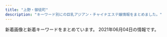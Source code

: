 ```yaml
---
title: "上野・御徒町"
description: "キーワード別にの巨乳アジアン・チャイナエステ嬢情報をまとめました。"
---
```


新着画像と新着キーワードをまとめています。
2021年06月04日の情報です。

<DmmAffiliateIns />
<KeywordTable
  shops={
    [
    {
        "station": "JR\u5fa1\u5f92\u753a\u99c5\u5357\u53e3",
        "name": "\u30b9\u30de\u30a4\u30eb",
        "url": "http://smile.ests.jp/",
        "img_links": [],
        "keywords": {}
    },
    {
        "keywords": {
            "87": 1
        },
        "name": "\u5b89\u5fc3\u5802",
        "station": "JR\u5fa1\u5f92\u753a\u99c5\u5357\u53e3",
        "img_links": [
            "http://es-en.info/images/sys1.png",
            "http://es-en.info/sp/staff/yuyu.jpg",
            "http://es-en.info/sp/images/sisu_t.jpg",
            "http://es-en.info/images/mobile.jpg",
            "http://es-en.info/sp/images/int1.jpg",
            "http://es-en.info/sp/images/interior_t.png",
            "http://es-en.info/sp/images/topgirl.jpg",
            "http://es-en.info/sp/images/staff_t.png",
            "http://es-en.info/sp/images/int3.jpg",
            "http://es-en.info/sp/images/top.jpg",
            "http://es-en.info/images/info.png",
            "http://es-en.info/img/zb.jpg",
            "http://es-en.info/sp/images/sys4.png",
            "http://es-en.info/sp/staff/natumi.jpg",
            "http://es-en.info/images/staff_t.jpg",
            "http://es-en.info/sp/menu/top.jpg",
            "http://es-en.info/sp/images/tel.jpg",
            "http://es-en.info/sp/staff/yuka.jpg",
            "http://es-en.info/img/natumi1.jpg",
            "http://es-en.info/images/head.jpg",
            "http://es-en.info/img/yuyu.jpg",
            "http://es-en.info/sp/images/ac1.jpg",
            "http://es-en.info/images/12.jpg",
            "http://es-en.info/sp/menu/interior.jpg",
            "http://es-en.info/sp/images/sys2.jpg",
            "http://es-en.info/sp/images/rec2.png",
            "http://es-en.info/images/7.jpg",
            "http://es-en.info/sp/img/yuyu1.jpg",
            "http://es-en.info/sp/images/sisu.png",
            "http://es-en.info/sp/images/pc.jpg",
            "http://es-en.info/sp/img/natumi1.jpg",
            "http://es-en.info/sp/images/int2.jpg",
            "http://es-en.info/sp/img/yuka1.jpg",
            "http://es-en.info/img/yuka1.jpg",
            "http://es-en.info/images/rem.jpg",
            "http://es-en.info/sp/images/news.jpg",
            "http://es-en.info/sp/images/sys1.jpg",
            "http://es-en.info/images/news.jpg",
            "http://es-en.info/sp/images/newsb.png",
            "http://es-en.info/images/interior_t.jpg",
            "http://es-en.info/images/interior.png",
            "http://es-en.info/sp/images/rec1.png",
            "http://es-en.info/sp/images/rec3.png",
            "http://es-en.info/sp/images/time.png",
            "http://es-en.info/img/yuka.jpg",
            "http://es-en.info/sp/images/head.jpg",
            "http://es-en.info/images/9.jpg",
            "http://es-en.info/sp/images/int1.png",
            "http://es-en.info/img/yuyu1.jpg",
            "http://es-en.info/sp/menu/staff.jpg",
            "http://es-en.info/img/natumi.jpg",
            "http://es-en.info/sp/images/footer.jpg",
            "http://es-en.info/sp/images/sys3.jpg",
            "http://es-en.info/images/sm.jpg"
        ],
        "url": "http://es-en.info/"
    },
    {
        "keywords": {
            "88": 2,
            "E": 2
        },
        "name": "\u30a2\u30ed\u30de\u30ed\u30ea\u30fc\u30bf",
        "station": "\u6e6f\u5cf6\u99c5",
        "img_links": [
            "http://lena.este.work/images/mainvisual_txt.png",
            "http://lena.este.work/images/bnr_200_40.jpg",
            "http://lena.este.work/images/mainvisual2_left.jpg",
            "http://lena.este.work/images/line.png",
            "http://lena.este.work/images/bnr_160_45.jpg",
            "http://lena.este.work/images_staff/staff-1.jpg",
            "http://lena.este.work/images_staff/momo.jpg",
            "http://lena.este.work/images/mainvisual1_right.jpg",
            "http://lena.este.work/images/mainvisual2_right.jpg",
            "http://lena.este.work/images/bnr_88_31.jpg",
            "http://lena.este.work/images/bnr_468_60.jpg",
            "http://lena.este.work/images_staff/staff-4.jpg",
            "http://lena.este.work/images_staff/staff-3.jpg",
            "http://lena.este.work/images_staff/staff-2.jpg",
            "http://lena.este.work/images/mainvisual1_left.jpg",
            "http://lena.este.work/images/no_image.jpg"
        ],
        "url": "http://lena.este.work/"
    },
    {
        "keywords": {
            "86": 7,
            "83": 1,
            "D": 3,
            "87": 2,
            "C": 16,
            "88": 2,
            "E": 1
        },
        "url": "http://biki-massage.work/",
        "name": "\u5a9a\u59eb\uff5e\u30d3\u30ad\uff5e",
        "station": "JR\u5fa1\u5f92\u753a\u99c5\u5317\u53e3",
        "img_links": [
            "http://biki-massage.work/sp/img/botton.jpg",
            "http://biki-massage.work/img/head.jpg",
            "http://biki-massage.work/sp/img/s5.jpg",
            "http://biki-massage.work/sp/img/t-a.jpg",
            "http://biki-massage.work/sp/img/pc.jpg",
            "http://biki-massage.work/img/s5.jpg",
            "http://biki-massage.work/img/fla1.jpg",
            "http://biki-massage.work/sp/img/info.jpg",
            "http://biki-massage.work/img/s6.jpg",
            "http://biki-massage.work/img/sta6.jpg",
            "http://biki-massage.work/img/st5.jpg",
            "http://biki-massage.work/img/st4.jpg",
            "http://biki-massage.work/sp/img/s6.jpg",
            "http://biki-massage.work/sp/img/p3.jpg",
            "http://biki-massage.work/sp/img/s4.jpg",
            "http://biki-massage.work/sp/img/pic.jpg",
            "http://biki-massage.work/img/st3.jpg",
            "http://biki-massage.work/sp/img/cam.jpg",
            "http://biki-massage.work/sp/img/s1.jpg",
            "http://biki-massage.work/img/sta1.jpg",
            "http://biki-massage.work/sp/img/tit.jpg",
            "http://biki-massage.work/sp/img/add.jpg",
            "http://biki-massage.work/img/mo.png",
            "http://biki-massage.work/img/sta2.jpg",
            "http://biki-massage.work/img/st1.jpg",
            "http://biki-massage.work/sp/img/t-t.jpg",
            "http://biki-massage.work/img/s3.jpg",
            "http://biki-massage.work/img/fla2.jpg",
            "http://biki-massage.work/sp/img/t-s.jpg",
            "http://biki-massage.work/sp/img/p6.jpg",
            "http://biki-massage.work/img/nos.jpg",
            "http://biki-massage.work/sp/img/p2.jpg",
            "http://biki-massage.work/img/st6.jpg",
            "http://biki-massage.work/img/s2.jpg",
            "http://biki-massage.work/sp/img/sys.jpg",
            "http://biki-massage.work/img/s1.jpg",
            "http://biki-massage.work/sp/img/s2.jpg",
            "http://biki-massage.work/img/campian.jpg",
            "http://biki-massage.work/img/s4.jpg",
            "http://biki-massage.work/sp/img/t-o.jpg",
            "http://biki-massage.work/sp/img/time.jpg",
            "http://biki-massage.work/img/sta4.jpg",
            "http://biki-massage.work/img/sta3.jpg",
            "http://biki-massage.work/img/sta5.jpg",
            "http://biki-massage.work/img/botton.jpg",
            "http://biki-massage.work/img/fla3.jpg",
            "http://biki-massage.work/sp/img/tel.jpg",
            "http://biki-massage.work/img/st2.jpg",
            "http://biki-massage.work/sp/img/s3.jpg",
            "http://biki-massage.work/sp/img/t-r.jpg"
        ]
    },
    {
        "img_links": [
            "http://for-you-ueno.com/lib/img/cast3/img1.jpg",
            "http://for-you-ueno.com/lib/img/cast5/img1.jpg",
            "http://for-you-ueno.com/lib/img/phone.png",
            "http://for-you-ueno.com/lib/img/plan-ttl.png",
            "http://for-you-ueno.com/lib/img/cp-sub2.png",
            "http://for-you-ueno.com/lib/img/slide1.jpg",
            "http://for-you-ueno.com/lib/img/cp-desc2.png",
            "http://for-you-ueno.com/lib/img/other.png",
            "http://for-you-ueno.com/lib/img/awa.png",
            "http://for-you-ueno.com/lib/img/oil.png",
            "http://for-you-ueno.com/lib/img/siatsu.png",
            "http://for-you-ueno.com/lib/img/cast2/img4-s.jpg",
            "http://for-you-ueno.com/lib/img/course1.png",
            "http://for-you-ueno.com/lib/img/course.png",
            "http://for-you-ueno.com/lib/img/cp-desc1.png",
            "http://for-you-ueno.com/lib/img/cast2/img3-s.jpg",
            "http://for-you-ueno.com/lib/img/open.png",
            "http://for-you-ueno.com/lib/img/recommend.png",
            "http://for-you-ueno.com/lib/img/cast2/img3.jpg",
            "http://for-you-ueno.com/lib/img/cast1/img1.jpg",
            "http://for-you-ueno.com/lib/img/slide3.jpg",
            "http://for-you-ueno.com/lib/img/info-ttl.png",
            "http://for-you-ueno.com/lib/img/cp-sub1.png",
            "http://for-you-ueno.com/lib/img/course3.png",
            "http://for-you-ueno.com/lib/img/aroma.png",
            "http://for-you-ueno.com/lib/img/slide2.jpg",
            "http://for-you-ueno.com/lib/img/cast-ttl.png",
            "http://for-you-ueno.com/lib/img/cast4/img1.jpg",
            "http://for-you-ueno.com/lib/img/h1.png",
            "http://for-you-ueno.com/lib/img/gallery.png",
            "http://for-you-ueno.com/lib/img/cast5/img2-s.jpg",
            "http://for-you-ueno.com/lib/img/course2.png",
            "http://for-you-ueno.com/lib/img/cp-ttl.png",
            "http://for-you-ueno.com/lib/img/cp-desc1sp.png",
            "http://for-you-ueno.com/lib/img/cast4/img2.jpg",
            "http://for-you-ueno.com/lib/img/course-ttl.png",
            "http://for-you-ueno.com/lib/img/deep.png",
            "http://for-you-ueno.com/lib/img/cast5/img1-s.jpg",
            "http://for-you-ueno.com/lib/img/cast5/img3.jpg",
            "http://for-you-ueno.com/lib/img/course5.png",
            "http://for-you-ueno.com/lib/img/cast1/img1-s.jpg",
            "http://for-you-ueno.com/lib/img/address.png",
            "http://for-you-ueno.com/lib/img/cast4/img2-s.jpg",
            "http://for-you-ueno.com/lib/img/cast1/img2.jpg",
            "http://for-you-ueno.com/lib/img/ashiura.png",
            "http://for-you-ueno.com/lib/img/cast.png",
            "http://for-you-ueno.com/lib/img/cast3/img3-s.jpg",
            "http://for-you-ueno.com/lib/img/tel.png",
            "http://for-you-ueno.com/lib/img/cast2/img4.jpg",
            "http://for-you-ueno.com/lib/img/cast3/img2-s.jpg",
            "http://for-you-ueno.com/lib/img/cp-desc2sp.png",
            "http://for-you-ueno.com/lib/img/cast3/img1-s.jpg",
            "http://for-you-ueno.com/lib/img/cast5/img2.jpg",
            "http://for-you-ueno.com/lib/img/cast3/img2.jpg",
            "http://for-you-ueno.com/lib/img/cast4/img1-s.jpg",
            "http://for-you-ueno.com/lib/img/cast5/img3-s.jpg",
            "http://for-you-ueno.com/lib/img/cast3/img3.jpg",
            "http://for-you-ueno.com/lib/img/cast1/img2-s.jpg",
            "http://for-you-ueno.com/lib/img/cast3/img4.jpg",
            "http://for-you-ueno.com/lib/img/cast3/img4-s.jpg",
            "http://for-you-ueno.com/lib/img/cast2/img1.jpg",
            "http://for-you-ueno.com/lib/img/course4.png",
            "http://for-you-ueno.com/lib/img/cast2/img2-s.jpg",
            "http://for-you-ueno.com/lib/img/plan.png",
            "http://for-you-ueno.com/lib/img/cast2/img1-s.jpg",
            "http://for-you-ueno.com/lib/img/cast2/img2.jpg"
        ],
        "url": "http://for-you-ueno.com/",
        "name": "You and I*\u30e6\u30fc\uff06\u30a2\u30a4",
        "keywords": {},
        "station": "JR\u4e0a\u91ce\u99c5\u6d45\u8349\u53e3"
    },
    {
        "keywords": {},
        "img_links": [
            "http://zoey.mssg.jp/images/top/top_04.jpg",
            "http://zoey.mssg.jp/images/page_top.png",
            "http://zoey.mssg.jp/images/top/top_01.jpg",
            "http://zoey.mssg.jp/images/top/top_02.jpg",
            "http://zoey.mssg.jp/images/top/top_06.jpg",
            "http://zoey.mssg.jp/images/staff_image/staf_010a.jpg",
            "http://zoey.mssg.jp/images/top/top_08.png",
            "http://zoey.mssg.jp/images/top/top_05.jpg",
            "http://zoey.mssg.jp/images/top/top_03.jpg",
            "http://zoey.mssg.jp/images/home/top.jpg"
        ],
        "station": "JR\u5fa1\u5f92\u753a\u99c5\u5357\u53e3",
        "name": "ZOEY \u30be\u30fc\u30a4",
        "url": "http://zoey.mssg.jp"
    },
    {
        "name": "\u30a2\u30ed\u30de\u30d7\u30eb\u30e1\u30ea\u30a2",
        "keywords": {
            "D": 29,
            "\u30bb\u30af\u30b7\u30fc": 7,
            "C": 14,
            "G": 27,
            "E": 29
        },
        "url": "http://plumeria.mensest.work/",
        "img_links": [
            "http://plumeria.mensest.work/media/sites/24/2021/03/1615518146-room1.jpg",
            "http://plumeria.mensest.work/media/sites/24/2021/03/1615251116-070.jpg",
            "http://plumeria.mensest.work/media/sites/24/2021/03/1615514231-t.jpg",
            "http://plumeria.mensest.work/media/sites/24/2021/03/1615518147-room2.jpg",
            "http://plumeria.mensest.work/media/sites/24/2021/03/1615769442-3000.png",
            "http://plumeria.mensest.work/media/sites/24/elementor/thumbs/1615175401-tel-p5co93la4p4p6nk8mkhx9c6z87iqimku8jn80095m4.png",
            "http://plumeria.mensest.work/media/sites/24/2021/03/1615518150-room3.jpg",
            "http://plumeria.mensest.work/media/sites/24/2021/03/1615634026-000.jpg",
            "http://plumeria.mensest.work/media/sites/24/2021/03/1615250789-030.jpg",
            "http://plumeria.mensest.work/media/sites/24/2021/03/1615514241-l.jpg",
            "http://plumeria.mensest.work/media/sites/24/2021/03/1615250277-040.jpg",
            "http://plumeria.mensest.work/media/sites/24/2021/03/1615172497-img_top01.jpg",
            "http://plumeria.mensest.work/media/sites/24/2021/03/1615967448-koko_200x40.png",
            "http://plumeria.mensest.work/media/sites/24/2021/03/1616730407-001.jpg",
            "http://plumeria.mensest.work/media/sites/24/2021/03/1615514189-w.jpg",
            "http://plumeria.mensest.work/media/sites/24/2021/03/1616730881-003.jpg",
            "http://plumeria.mensest.work/media/sites/24/2021/03/1615518151-room4.jpg",
            "http://plumeria.mensest.work/media/sites/24/2021/03/1615251006-010.jpg",
            "http://plumeria.mensest.work/media/sites/24/2021/03/1615974727-n.png",
            "http://plumeria.mensest.work/media/sites/24/2021/03/1616730353-002.jpg"
        ],
        "station": "JR\u5fa1\u5f92\u753a\u99c5\u5357\u53e3"
    },
    {
        "url": "http://www.cocogarden.link/",
        "name": "COCO-GARDEN",
        "img_links": [
            "http://www.cocogarden.link/images/end1.png",
            "http://www.cocogarden.link/files/090-02.jpg",
            "http://www.cocogarden.link/files/090.jpg",
            "http://www.cocogarden.link/images/top1.jpg",
            "http://www.cocogarden.link/files/080-03.jpg",
            "http://www.cocogarden.link/files/037.jpg",
            "http://www.cocogarden.link/files/075-03.jpg",
            "http://www.cocogarden.link/files/058.jpg",
            "http://www.cocogarden.link/files/090-03.jpg",
            "http://www.cocogarden.link/files/091-03.jpg",
            "http://www.cocogarden.link/files/088.jpg",
            "http://www.cocogarden.link/files/076-03.jpg",
            "http://www.cocogarden.link/files/091.jpg",
            "http://www.cocogarden.link/files/059-02.jpg",
            "http://www.cocogarden.link/files/072-02.jpg",
            "http://www.cocogarden.link/images/s_info.jpg",
            "http://www.cocogarden.link/files/075-02.jpg",
            "http://www.cocogarden.link/files/080.jpg",
            "http://www.cocogarden.link/files/091-02.jpg",
            "http://www.cocogarden.link/files/037-02.jpg",
            "http://www.cocogarden.link/files/086.jpg",
            "http://www.cocogarden.link/files/080-02.jpg",
            "http://www.cocogarden.link/files/076-02.jpg",
            "http://www.cocogarden.link/images/koko_200x40.png",
            "http://www.cocogarden.link/files/075.jpg",
            "http://www.cocogarden.link/files/086-02.jpg",
            "http://www.cocogarden.link/files/058-03.jpg",
            "http://www.cocogarden.link/images/mobile.jpg",
            "http://www.cocogarden.link/files/072.jpg",
            "http://www.cocogarden.link/images/nbj3.jpg",
            "http://www.cocogarden.link/files/086-03.jpg",
            "http://www.cocogarden.link/images/s_pick.jpg",
            "http://www.cocogarden.link/files/088-02.jpg",
            "http://www.cocogarden.link/images/s_staff.jpg",
            "http://www.cocogarden.link/files/088-03.jpg",
            "http://www.cocogarden.link/files/058-02.jpg",
            "http://www.cocogarden.link/images/1.jpg",
            "http://www.cocogarden.link/files/037-03.jpg",
            "http://www.cocogarden.link/images/top.jpg",
            "http://www.cocogarden.link/files/076.jpg",
            "http://www.cocogarden.link/images/s_news.jpg",
            "http://www.cocogarden.link/files/059.jpg",
            "http://www.cocogarden.link/files/072-03.jpg",
            "http://www.cocogarden.link/files/059-03.jpg"
        ],
        "keywords": {
            "E": 4,
            "G": 6,
            "88": 8,
            "F": 2,
            "87": 12,
            "86": 2,
            "D": 10
        },
        "station": "JR\u5fa1\u5f92\u753a\u99c5\u5317\u53e3"
    },
    {
        "img_links": [],
        "name": "\u30d5\u30a1\u30f3\u30bf\u30b8\u30fc",
        "station": "JR\u5fa1\u5f92\u753a\u99c5\u5317\u53e3",
        "keywords": {},
        "url": "http://www.itoshii.tokyo/"
    },
    {
        "img_links": [
            "http://rlx-salon.com/staff/ruru/01.png",
            "http://rlx-salon.com/img/nav-006.png",
            "http://rlx-salon.com/img/stt.jpg",
            "http://rlx-salon.com/img/tel.png",
            "http://rlx-salon.com/staff/eri/01.png",
            "http://rlx-salon.com/img/no.png",
            "http://rlx-salon.com/img/stb.jpg",
            "http://rlx-salon.com/img/nav-001.png",
            "http://rlx-salon.com/img/nav-002.png",
            "http://rlx-salon.com/staff/momoka/01.png",
            "http://rlx-salon.com/img/nav-004.png",
            "http://rlx-salon.com/staff/riri/01.png",
            "http://rlx-salon.com/img/nav-003.png",
            "http://rlx-salon.com/staff/risa/01.png",
            "http://rlx-salon.com/img/nav-005.png"
        ],
        "keywords": {},
        "url": "http://rlx-salon.com/",
        "station": "\u8535\u524d\u99c5",
        "name": "\u30d0\u30cb\u30e9"
    },
    {
        "img_links": [
            "http://ueno-miyabi.work/sp/img/haru1.jpg",
            "http://ueno-miyabi.work/images/1.jpg",
            "http://ueno-miyabi.work/staff/yuyu.jpg",
            "http://ueno-miyabi.work/staff/ai.jpg",
            "http://ueno-miyabi.work/sp/img/haru2.jpg",
            "http://ueno-miyabi.work/images/news_t.jpg",
            "http://ueno-miyabi.work/images/concept.png",
            "http://ueno-miyabi.work/sp/images/topgirl.jpg",
            "http://ueno-miyabi.work/sp/images/int1.jpg",
            "http://ueno-miyabi.work/images/int1.jpg",
            "http://ueno-miyabi.work/images/ta.jpg",
            "http://ueno-miyabi.work/img/yuyu2.jpg",
            "http://ueno-miyabi.work/images/sm.jpg",
            "http://ueno-miyabi.work/staff/nana.jpg",
            "http://ueno-miyabi.work/sp/images/1.png",
            "http://ueno-miyabi.work/img/nana1.jpg",
            "http://ueno-miyabi.work/sp/images/interior_t.jpg",
            "http://ueno-miyabi.work/sp/staff/nana.jpg",
            "http://ueno-miyabi.work/sp/img/yuyu2.jpg",
            "http://ueno-miyabi.work/images/staff_t.jpg",
            "http://ueno-miyabi.work/staff/haru.jpg",
            "http://ueno-miyabi.work/sp/staff/yuyu.jpg",
            "http://ueno-miyabi.work/images/5.jpg",
            "http://ueno-miyabi.work/images/tr.jpg",
            "http://ueno-miyabi.work/sp/images/rec1.png",
            "http://ueno-miyabi.work/sp/staff/jun.jpg",
            "http://ueno-miyabi.work/sp/images/rec2.jpg",
            "http://ueno-miyabi.work/sp/img/ai1.jpg",
            "http://ueno-miyabi.work/sp/images/tel.jpg",
            "http://ueno-miyabi.work/sp/images/newsb.png",
            "http://ueno-miyabi.work/images/interior_t.jpg",
            "http://ueno-miyabi.work/sp/images/int2.jpg",
            "http://ueno-miyabi.work/images/newsb.png",
            "http://ueno-miyabi.work/sp/staff/ai.jpg",
            "http://ueno-miyabi.work/images/2.jpg",
            "http://ueno-miyabi.work/sp/images/4.png",
            "http://ueno-miyabi.work/sp/images/2.png",
            "http://ueno-miyabi.work/images/b1.jpg",
            "http://ueno-miyabi.work/sp/images/head.jpg",
            "http://ueno-miyabi.work/images/head.jpg",
            "http://ueno-miyabi.work/sp/img/jun1.jpg",
            "http://ueno-miyabi.work/images/3.jpg",
            "http://ueno-miyabi.work/sp/images/ta.jpg",
            "http://ueno-miyabi.work/images/rem.jpg",
            "http://ueno-miyabi.work/staff/jun.jpg",
            "http://ueno-miyabi.work/img/jun1.jpg",
            "http://ueno-miyabi.work/sp/img/yuyu1.jpg",
            "http://ueno-miyabi.work/images/rec1.png",
            "http://ueno-miyabi.work/images/rec2.jpg",
            "http://ueno-miyabi.work/img/haru2.jpg",
            "http://ueno-miyabi.work/images/4.jpg",
            "http://ueno-miyabi.work/sp/images/3.png",
            "http://ueno-miyabi.work/sp/images/staff_t.jpg",
            "http://ueno-miyabi.work/sp/images/ts.jpg",
            "http://ueno-miyabi.work/sp/img/jun2.jpg",
            "http://ueno-miyabi.work/images/int2.jpg",
            "http://ueno-miyabi.work/img/haru1.jpg",
            "http://ueno-miyabi.work/sp/images/ac1.jpg",
            "http://ueno-miyabi.work/images/tg_t.jpg",
            "http://ueno-miyabi.work/sp/menu/staff.jpg",
            "http://ueno-miyabi.work/sp/images/sys.png",
            "http://ueno-miyabi.work/sp/img/nana1.jpg",
            "http://ueno-miyabi.work/sp/images/footer.jpg",
            "http://ueno-miyabi.work/images/b2.jpg",
            "http://ueno-miyabi.work/images/sys.png",
            "http://ueno-miyabi.work/img/jun2.jpg",
            "http://ueno-miyabi.work/sp/staff/haru.jpg",
            "http://ueno-miyabi.work/sp/images/5.png",
            "http://ueno-miyabi.work/sp/menu/top.jpg",
            "http://ueno-miyabi.work/img/ai1.jpg",
            "http://ueno-miyabi.work/img/yuyu1.jpg",
            "http://ueno-miyabi.work/sp/images/news.jpg"
        ],
        "station": "JR\u4e0a\u91ce\u99c5\u6d45\u8349\u53e3",
        "url": "http://ueno-miyabi.work/",
        "keywords": {},
        "name": "\u6975\u4e0a\u30e1\u30f3\u30ba\u30a8\u30b9\u30c6-\u96c5-"
    },
    {
        "img_links": [
            "http://rlx-sln.com/media/sites/9/2020/07/top-1.jpg",
            "http://rlx-sln.com/media/sites/9/2021/03/flash1.jpg",
            "http://rlx-sln.com/media/sites/9/elementor/thumbs/1-p4vcrlv2finn449ne6byim640z9bbb7vivbo1tjge0.jpg",
            "http://rlx-sln.com/media/sites/9/2021/03/flash2.jpg",
            "http://rlx-sln.com/media/sites/9/2021/04/2.jpg",
            "http://rlx-sln.com/media/sites/9/2021/03/3.jpg",
            "http://rlx-sln.com/media/sites/9/2021/04/1.jpg",
            "http://rlx-sln.com/media/sites/9/2021/03/1.jpg",
            "http://rlx-sln.com/media/sites/9/2021/03/2.jpg",
            "http://rlx-sln.com/media/sites/9/2021/04/1-1.jpg",
            "http://rlx-sln.com/media/sites/9/elementor/thumbs/3-p4vcsirf2pwoegxv22jwfvv8tgr5spuhbe5nui6oc8.jpg",
            "http://rlx-sln.com/media/sites/9/elementor/thumbs/2-p4vcs2s5ujasx3l2ndn8rhwepwxx5v31l72eosuda0.jpg"
        ],
        "keywords": {
            "82": 14,
            "87": 28,
            "88": 42,
            "C": 70,
            "85": 14,
            "86": 14,
            "D": 56,
            "83": 14,
            "89": 14,
            "E": 14
        },
        "url": "http://rlx-sln.com/",
        "name": "yoyo20\u30fbyoyo\u306f\u305f\u3061",
        "station": "\u6d45\u8349\u99c5A1\u51fa\u53e3"
    },
    {
        "station": "JR\u5fa1\u5f92\u753a\u99c5\u5357\u53e3",
        "keywords": {
            "D": 12,
            "90": 4,
            "E": 7,
            "88": 9,
            "C": 27,
            "89": 35
        },
        "name": "\u30de\u30fc\u30ad\u30e5\u30ea\u30fcMERCURY",
        "img_links": [
            "http://www.foryou-es.info/img/yui1.jpg",
            "http://www.foryou-es.info/img/sia.png",
            "http://www.foryou-es.info/img/honey1.jpg",
            "http://foryou-es.info/img/rora.png",
            "http://foryou-es.info/img/yuri.png",
            "http://www.foryou-es.info/sp/images/sys2.jpg",
            "http://foryou-es.info/images/rem.jpg",
            "http://foryou-es.info/img/hina2.jpg",
            "http://www.foryou-es.info/sp/img/sara.png",
            "http://www.foryou-es.info/sp/images/pc.jpg",
            "http://foryou-es.info/img/honey1.jpg",
            "http://foryou-es.info/images/info.jpg",
            "http://www.foryou-es.info/sp/img/yui3.jpg",
            "http://www.foryou-es.info/sp/img/miki2.jpg",
            "http://foryou-es.info/img/sara1.jpg",
            "http://www.foryou-es.info/sp/menu/staff.jpg",
            "http://foryou-es.info/img/sara3.jpg",
            "http://foryou-es.info/images/staff_t.jpg",
            "http://www.foryou-es.info/img/honey3.jpg",
            "http://www.foryou-es.info/sp/images/news.png",
            "http://www.foryou-es.info/sp/img/miki3.jpg",
            "http://foryou-es.info/img/honey.png",
            "http://foryou-es.info/img/yui2.jpg",
            "http://www.foryou-es.info/img/yuri2.jpg",
            "http://www.foryou-es.info/sp/img/hina2.jpg",
            "http://www.foryou-es.info/img/rora2.jpg",
            "http://www.foryou-es.info/sp/img/miki1.jpg",
            "http://www.foryou-es.info/images/interior_t.jpg",
            "http://foryou-es.info/images/sa.jpg",
            "http://foryou-es.info/img/riko.png",
            "http://www.foryou-es.info/img/riko2.jpg",
            "http://foryou-es.info/img/riko2.jpg",
            "http://www.foryou-es.info/images/sm.jpg",
            "http://foryou-es.info/images/mobile.jpg",
            "http://foryou-es.info/img/yuri1.jpg",
            "http://foryou-es.info/img/honey2.jpg",
            "http://foryou-es.info/images/si.png",
            "http://www.foryou-es.info/img/honey.png",
            "http://foryou-es.info/img/miki1.jpg",
            "http://www.foryou-es.info/img/sara.png",
            "http://www.foryou-es.info/sp/img/honey.png",
            "http://foryou-es.info/img/hina.png",
            "http://foryou-es.info/img/sia4.jpg",
            "http://www.foryou-es.info/img/sara3.jpg",
            "http://www.foryou-es.info/sp/img/yui2.jpg",
            "http://www.foryou-es.info/sp/menu/interior.jpg",
            "http://foryou-es.info/img/rora4.jpg",
            "http://www.foryou-es.info/img/yuri3.jpg",
            "http://www.foryou-es.info/img/seiko.png",
            "http://foryou-es.info/img/riko4.jpg",
            "http://foryou-es.info/img/yui1.jpg",
            "http://foryou-es.info/img/saki1.jpg",
            "http://foryou-es.info/images/tel.png",
            "http://www.foryou-es.info/img/sara1.jpg",
            "http://foryou-es.info/images/so.jpg",
            "http://foryou-es.info/images/sirase.jpg",
            "http://www.foryou-es.info/img/yuri1.jpg",
            "http://foryou-es.info/img/rora3.jpg",
            "http://www.foryou-es.info/sp/img/sia.png",
            "http://foryou-es.info/img/rora2.jpg",
            "http://foryou-es.info/img/miki3.jpg",
            "http://foryou-es.info/img/yuri3.jpg",
            "http://www.foryou-es.info/img/yui3.jpg",
            "http://foryou-es.info/img/hina3.jpg",
            "http://www.foryou-es.info/img/sia1.jpg",
            "http://www.foryou-es.info/sp/images/sys3.jpg",
            "http://foryou-es.info/img/saki3.jpg",
            "http://www.foryou-es.info/sp/images/newsb.jpg",
            "http://www.foryou-es.info/img/hina4.jpg",
            "http://www.foryou-es.info/images/sirase.jpg",
            "http://www.foryou-es.info/sp/menu/top.jpg",
            "http://www.foryou-es.info/sp/images/sys4.jpg",
            "http://foryou-es.info/images/news.jpg",
            "http://www.foryou-es.info/sp/images/ac2.jpg",
            "http://www.foryou-es.info/sp/img/rora.png",
            "http://www.foryou-es.info/img/sia4.jpg",
            "http://www.foryou-es.info/img/riko3.jpg",
            "http://www.foryou-es.info/img/hina2.jpg",
            "http://foryou-es.info/img/miki.png",
            "http://www.foryou-es.info/sp/staff/yui.png",
            "http://www.foryou-es.info/img/saki2.jpg",
            "http://www.foryou-es.info/sp/img/saki3.jpg",
            "http://www.foryou-es.info/images/news.jpg",
            "http://www.foryou-es.info/sp/images/newface.png",
            "http://www.foryou-es.info/img/yui2.jpg",
            "http://www.foryou-es.info/sp/img/riko.png",
            "http://www.foryou-es.info/sp/img/miki.png",
            "http://foryou-es.info/img/yuri2.jpg",
            "http://www.foryou-es.info/img/saki3.jpg",
            "http://foryou-es.info/img/saki2.jpg",
            "http://www.foryou-es.info/images/rem.jpg",
            "http://www.foryou-es.info/sp/images/rec1.jpg",
            "http://www.foryou-es.info/img/sia2.jpg",
            "http://www.foryou-es.info/sp/images/rec2.jpg",
            "http://foryou-es.info/img/riko1.jpg",
            "http://www.foryou-es.info/img/rora4.jpg",
            "http://www.foryou-es.info/sp/images/top.jpg",
            "http://foryou-es.info/images/ac.jpg",
            "http://www.foryou-es.info/img/miki1.jpg",
            "http://foryou-es.info/images/interior.jpg",
            "http://www.foryou-es.info/sp/img/saki.png",
            "http://foryou-es.info/images/tp.png",
            "http://www.foryou-es.info/sp/img/hina.png",
            "http://www.foryou-es.info/images/info.jpg",
            "http://foryou-es.info/img/sia1.jpg",
            "http://www.foryou-es.info/images/staff_t.jpg",
            "http://www.foryou-es.info/img/miki3.jpg",
            "http://foryou-es.info/img/rora1.jpg",
            "http://www.foryou-es.info/sp/img/yuri.png",
            "http://foryou-es.info/img/saki.png",
            "http://www.foryou-es.info/sp/img/hina3.jpg",
            "http://www.foryou-es.info/images/tt.png",
            "http://www.foryou-es.info/sp/images/staff_t.jpg",
            "http://www.foryou-es.info/images/newface.jpg",
            "http://www.foryou-es.info/sp/img/hina1.jpg",
            "http://foryou-es.info/img/miki2.jpg",
            "http://www.foryou-es.info/img/miki2.jpg",
            "http://www.foryou-es.info/img/riko.png",
            "http://foryou-es.info/images/interior1.png",
            "http://foryou-es.info/images/zy.png",
            "http://www.foryou-es.info/sp/img/hina4.jpg",
            "http://www.foryou-es.info/sp/staff/yuri.png",
            "http://www.foryou-es.info/images/interior1.png",
            "http://www.foryou-es.info/images/interior.jpg",
            "http://www.foryou-es.info/img/saki.png",
            "http://www.foryou-es.info/images/mobile.jpg",
            "http://foryou-es.info/img/hina4.jpg",
            "http://www.foryou-es.info/sp/images/rec3.jpg",
            "http://foryou-es.info/img/yui.png",
            "http://www.foryou-es.info/sp/img/saki1.jpg",
            "http://www.foryou-es.info/img/miki.png",
            "http://www.foryou-es.info/sp/images/sm.jpg",
            "http://foryou-es.info/img/sia.png",
            "http://www.foryou-es.info/img/riko4.jpg",
            "http://foryou-es.info/images/sm.jpg",
            "http://www.foryou-es.info/sp/img/seiko.png",
            "http://www.foryou-es.info/sp/images/tel.jpg",
            "http://www.foryou-es.info/img/sara2.jpg",
            "http://foryou-es.info/img/sara.png",
            "http://foryou-es.info/img/sia2.jpg",
            "http://www.foryou-es.info/sp/img/saki2.jpg",
            "http://www.foryou-es.info/img/rora3.jpg",
            "http://foryou-es.info/img/sia3.jpg",
            "http://foryou-es.info/img/honey3.jpg",
            "http://www.foryou-es.info/img/yuri.png",
            "http://www.foryou-es.info/img/rora1.jpg",
            "http://www.foryou-es.info/img/hina1.jpg",
            "http://foryou-es.info/img/sara2.jpg",
            "http://www.foryou-es.info/sp/images/ac1.jpg",
            "http://www.foryou-es.info/img/sia3.jpg",
            "http://foryou-es.info/img/yui3.jpg",
            "http://www.foryou-es.info/img/hina3.jpg",
            "http://foryou-es.info/images/newface.jpg",
            "http://www.foryou-es.info/img/saki1.jpg",
            "http://www.foryou-es.info/img/hina.png",
            "http://foryou-es.info/images/blog.jpg",
            "http://www.foryou-es.info/img/riko1.jpg",
            "http://www.foryou-es.info/img/yui.png",
            "http://www.foryou-es.info/images/koko_200x40.png",
            "http://www.foryou-es.info/images/tp.png",
            "http://www.foryou-es.info/img/honey2.jpg",
            "http://foryou-es.info/images/interior_t.jpg",
            "http://www.foryou-es.info/sp/images/ac3.jpg",
            "http://www.foryou-es.info/images/so.jpg",
            "http://www.foryou-es.info/images/blog.jpg",
            "http://www.foryou-es.info/sp/img/yui1.jpg",
            "http://www.foryou-es.info/images/sa.jpg",
            "http://www.foryou-es.info/sp/img/yui.png",
            "http://foryou-es.info/img/riko3.jpg",
            "http://www.foryou-es.info/sp/images/sys1.jpg",
            "http://foryou-es.info/images/koko_200x40.png",
            "http://www.foryou-es.info/images/si.png",
            "http://foryou-es.info/img/seiko.png",
            "http://www.foryou-es.info/sp/images/head.jpg",
            "http://foryou-es.info/img/hina1.jpg",
            "http://www.foryou-es.info/sp/staff/saki.png",
            "http://foryou-es.info/images/tt.png",
            "http://www.foryou-es.info/images/zy.png",
            "http://www.foryou-es.info/images/tel.png",
            "http://www.foryou-es.info/sp/images/time.jpg",
            "http://www.foryou-es.info/img/rora.png"
        ],
        "url": "http://foryou-es.info/"
    },
    {
        "keywords": {
            "88": 1,
            "E": 6,
            "87": 1,
            "86": 2,
            "85": 1,
            "C": 2,
            "89": 1,
            "D": 4
        },
        "name": "\u6708\u591c",
        "station": "JR\u4e0a\u91ce\u99c5\u6d45\u8349\u53e3",
        "img_links": [
            "http://www.rosa-es.info/img/pic/int4.jpg",
            "http://www.rosa-es.info/staff/koko2.jpg",
            "http://www.rosa-es.info/staff/rara.jpg",
            "http://www.rosa-es.info/staff/nana1.jpg",
            "http://www.rosa-es.info/staff/yuki.jpg",
            "http://www.rosa-es.info/img/loader.png",
            "http://www.rosa-es.info/img/pic/slide_2.jpg",
            "http://www.rosa-es.info/staff/rara2.jpg",
            "http://www.rosa-es.info/staff/yuri2.jpg",
            "http://www.rosa-es.info/staff/yuri1.jpg",
            "http://www.rosa-es.info/staff/nana2.jpg",
            "http://www.rosa-es.info/staff/yuki1.jpg",
            "http://www.rosa-es.info/img/pic/slide_1.jpg",
            "http://www.rosa-es.info/staff/yumi.jpg",
            "http://www.rosa-es.info/staff/yumi2.jpg",
            "http://www.rosa-es.info/staff/koko1.jpg",
            "http://www.rosa-es.info/staff/nana.jpg",
            "http://www.rosa-es.info/img/pic/int1.jpg",
            "http://www.rosa-es.info/staff/yuri.jpg",
            "http://www.rosa-es.info/img/pic/int3.jpg",
            "http://www.rosa-es.info/staff/yumi1.jpg",
            "http://www.rosa-es.info/staff/yuki2.jpg",
            "http://www.rosa-es.info/staff/rara1.jpg",
            "http://www.rosa-es.info/staff/koko.jpg",
            "http://www.rosa-es.info/img/pic/int2.jpg"
        ],
        "url": "http://www.rosa-es.info/"
    },
    {
        "name": "\u30aa\u30a2\u30b7\u30b9",
        "img_links": [
            "https://20oasis.com/images/index_07.png",
            "https://20oasis.com/images/index_05.png",
            "https://20oasis.com/images/index_02.png",
            "https://20oasis.com/images/index_09.png",
            "https://20oasis.com/images/1.jpg",
            "https://20oasis.com/images/os21-10.jpg",
            "https://20oasis.com/images/index_06.png",
            "https://20oasis.com/images/14.jpg",
            "https://20oasis.com/images/index_03.png",
            "https://20oasis.com/images/eso21-1.jpg",
            "https://20oasis.com/images/index_20.jpg",
            "https://20oasis.com/images/os21-13.jpg",
            "https://20oasis.com/images/4.jpg",
            "https://20oasis.com/images/os21-15.jpg",
            "https://20oasis.com/images/a0.jpg",
            "https://20oasis.com/images/os21-7.jpg",
            "https://20oasis.com/images/index_08.png"
        ],
        "keywords": {
            "84": 1,
            "85": 1,
            "89": 1,
            "90": 1
        },
        "station": "JR\u4e0a\u91ce\u99c5\u5165\u8c37\u53e3",
        "url": "https://20oasis.com/"
    },
    {
        "url": "https://mens-esthe.work/",
        "name": "Oriental Spa",
        "img_links": [
            "https://mens-esthe.work/wp/wp-content/uploads/2021/05/maki06.png",
            "https://mens-esthe.work/room/room-l4.jpg",
            "https://mens-esthe.work/footer/footer-line.png",
            "https://mens-esthe.work/images/top1.jpg",
            "https://mens-esthe.work/footer/footer-staff.png",
            "https://mens-esthe.work/wp/wp-content/uploads/2021/05/momo01.png",
            "https://mens-esthe.work/images/qrcode.png",
            "https://mens-esthe.work/icon/yelp.png",
            "https://mens-esthe.work/footer/footer-tel.png",
            "https://mens-esthe.work/wp/wp-content/uploads/2021/05/maki05.png",
            "https://mens-esthe.work/images/top3.jpg",
            "https://mens-esthe.work/wp/wp-content/uploads/2021/05/cana01.png",
            "https://mens-esthe.work/wp/wp-content/uploads/2021/06/maki07.png",
            "https://mens-esthe.work/wp/wp-content/uploads/2021/05/hana02.png",
            "https://ueno-mensesthe.com/icon/twitter.png",
            "https://mens-esthe.work/room/room-l1.jpg",
            "https://mens-esthe.work/wp/wp-content/uploads/2021/06/mai02.png",
            "https://ueno-mensesthe.com/icon/line.png",
            "https://ueno-mensesthe.com/icon/yelp.png",
            "https://mens-esthe.work/wp/wp-content/uploads/2021/06/jynbi.png",
            "https://mens-esthe.work/wp/wp-content/uploads/2021/05/maki.jpg",
            "https://mens-esthe.work/room/room-l2.jpg",
            "https://mens-esthe.work/images/top2.jpg",
            "https://mens-esthe.work/wp/wp-content/uploads/2021/06/coco01-1.png",
            "https://mens-esthe.work/images/flower.png",
            "https://mens-esthe.work/icon/line.png",
            "https://mens-esthe.work/icon/facebook.png",
            "https://mens-esthe.work/images/clear.png",
            "https://mens-esthe.work/images/main-small.jpg",
            "https://ueno-mensesthe.com/icon/facebook.png",
            "https://mens-esthe.work/icon/twitter.png",
            "https://mens-esthe.work/images/main-top.jpg",
            "https://mens-esthe.work/room/room-l3.jpg",
            "https://mens-esthe.work/wp/wp-content/themes/twentyfifteen/img/no_image.png"
        ],
        "keywords": {
            "E": 4,
            "D": 3,
            "C": 21
        },
        "station": "JR\u5fa1\u5f92\u753a\u99c5\u5357\u53e3"
    },
    {
        "url": "https://moon-rabbit.info/",
        "keywords": {
            "C": 2,
            "\u30bb\u30af\u30b7\u30fc": 1,
            "87": 1,
            "86": 5,
            "E": 1,
            "88": 1,
            "85": 3,
            "D": 4
        },
        "name": "\u6708\u514e \u30b2\u30c3\u30c8",
        "img_links": [
            "https://moon-rabbit.info/staffPhoto/b20210416205502.jpg",
            "https://moon-rabbit.info/staffPhoto/b20210406172509.jpg",
            "https://moon-rabbit.info/staffPhoto/b20201027004342.jpg",
            "https://moon-rabbit.info/staffPhoto/b20210326172946.jpg",
            "https://moon-rabbit.info/images/store/02.jpg",
            "https://moon-rabbit.info/staffPhoto/b20210221135204.jpg",
            "https://moon-rabbit.info/images/mobile.jpg",
            "https://moon-rabbit.info/staffPhoto/s20201027011627.jpg",
            "https://moon-rabbit.info/staffPhoto/s20210403124159.jpg",
            "https://moon-rabbit.info/staffPhoto/b20201026232438.jpg",
            "https://moon-rabbit.info/staffPhoto/b20201027011549.jpg",
            "https://moon-rabbit.info/staffPhoto/b20201027003115.jpg",
            "https://moon-rabbit.info/staffPhoto/s20201027011549.jpg",
            "https://moon-rabbit.info/staffPhoto/s20210401213854.jpg",
            "https://moon-rabbit.info/images/returnBtn.png",
            "https://moon-rabbit.info/staffPhoto/b20210403124159.jpg",
            "https://moon-rabbit.info/staffPhoto/b20201026233537.jpg",
            "https://moon-rabbit.info/staffPhoto/s20210507144730.jpg",
            "https://moon-rabbit.info/staffPhoto/b20201213182803.jpg",
            "https://moon-rabbit.info/staffPhoto/b20210507144547.jpg",
            "https://moon-rabbit.info/uploadfiles/images/campaignMoonRabbitInfo.jpg",
            "https://moon-rabbit.info/staffPhoto/s20201213182803.jpg",
            "https://moon-rabbit.info/staffPhoto/b20201027002208.jpg",
            "https://moon-rabbit.info/js/sliderLine/slide_prev.png",
            "https://moon-rabbit.info/staffPhoto/s20201026233328.jpg",
            "https://moon-rabbit.info/staffPhoto/s20210221135204.jpg",
            "https://moon-rabbit.info/staffPhoto/s20210326172946.jpg",
            "https://moon-rabbit.info/staffPhoto/s20210416205502.jpg",
            "https://moon-rabbit.info/staffPhoto/b20201026233328.jpg",
            "https://moon-rabbit.info/staffPhoto/s20201027004342.jpg",
            "https://moon-rabbit.info/js/sliderLine/slide_next.png",
            "https://moon-rabbit.info/staffPhoto/s20201027002208.jpg",
            "https://moon-rabbit.info/staffPhoto/s20210415212743.jpg",
            "https://moon-rabbit.info/staffPhoto/b20210401213854.jpg",
            "https://moon-rabbit.info/staffPhoto/b20210415212743.jpg",
            "https://moon-rabbit.info/staffPhoto/b20201027011627.jpg",
            "https://moon-rabbit.info/staffPhoto/s20210406172509.jpg",
            "https://moon-rabbit.info/images/store/04.jpg",
            "https://moon-rabbit.info/staffPhoto/s20201027003115.jpg",
            "https://moon-rabbit.info/staffPhoto/s20201026233537.jpg",
            "https://moon-rabbit.info/images/store/01.jpg",
            "https://moon-rabbit.info/images/store/03.jpg",
            "https://moon-rabbit.info/staffPhoto/s20210507144547.jpg",
            "https://moon-rabbit.info/staffPhoto/b20210507144730.jpg",
            "https://moon-rabbit.info/staffPhoto/s20201026232438.jpg"
        ],
        "station": "JR\u5fa1\u5f92\u753a\u99c5\u5357\u53e3"
    },
    {
        "keywords": {},
        "station": "JR\u5fa1\u5f92\u753a\u99c5\u5317\u53e3",
        "url": "http://o-lucky.work/",
        "name": "Lucky \u30e9\u30c3\u30ad\u30fc",
        "img_links": [
            "http://o-lucky.work/staff/kana.jpg",
            "http://o-lucky.work/sp/staff/nana.jpg",
            "http://o-lucky.work/sp/images/interior_t.jpg",
            "http://o-lucky.work/sp/staff/koko.jpg",
            "http://o-lucky.work/sp/images/tel.jpg",
            "http://o-lucky.work/sp/img/kana1.jpg",
            "http://o-lucky.work/images/b3.jpg",
            "http://o-lucky.work/sp/images/top.jpg",
            "http://o-lucky.work/sp/img/nana1.jpg",
            "http://o-lucky.work/img/koko1.jpg",
            "http://o-lucky.work/img/nana1.jpg",
            "http://o-lucky.work/sp/images/pc.jpg",
            "http://o-lucky.work/images/int2.jpg",
            "http://o-lucky.work/sp/images/newsb.jpg",
            "http://o-lucky.work/images/mobile.jpg",
            "http://o-lucky.work/sp/images/b2.jpg",
            "http://o-lucky.work/sp/staff/sayaka.jpg",
            "http://o-lucky.work/sp/images/ac1.jpg",
            "http://o-lucky.work/sp/images/footer.jpg",
            "http://o-lucky.work/images/6.jpg",
            "http://o-lucky.work/sp/menu/staff.jpg",
            "http://o-lucky.work/staff/ruru.jpg",
            "http://o-lucky.work/sp/img/ruru1.jpg",
            "http://o-lucky.work/images/8.jpg",
            "http://o-lucky.work/sp/images/menu/staff.jpg",
            "http://o-lucky.work/sp/images/sys3.jpg",
            "http://o-lucky.work/sp/staff/ruru.jpg",
            "http://o-lucky.work/sp/images/b3.jpg",
            "http://o-lucky.work/images/5.jpg",
            "http://o-lucky.work/images/1.jpg",
            "http://o-lucky.work/sp/staff/sakura.jpg",
            "http://o-lucky.work/sp/images/int1.jpg",
            "http://o-lucky.work/staff/koko.jpg",
            "http://o-lucky.work/img/sayaka1.jpg",
            "http://o-lucky.work/staff/yuyu.jpg",
            "http://o-lucky.work/sp/images/menu/top.jpg",
            "http://o-lucky.work/images/tr.jpg",
            "http://o-lucky.work/sp/staff/yuyu.jpg",
            "http://o-lucky.work/images/sys1.jpg",
            "http://o-lucky.work/images/sys2.jpg",
            "http://o-lucky.work/images/int1.jpg",
            "http://o-lucky.work/sp/images/int4.jpg",
            "http://o-lucky.work/sp/images/sys1.jpg",
            "http://o-lucky.work/sp/img/sayaka1.jpg",
            "http://o-lucky.work/images/b1.jpg",
            "http://o-lucky.work/images/staff_t.jpg",
            "http://o-lucky.work/images/line.png",
            "http://o-lucky.work/images/b2.jpg",
            "http://o-lucky.work/staff/sakura.jpg",
            "http://o-lucky.work/sp/img/koko1.jpg",
            "http://o-lucky.work/sp/images/news.jpg",
            "http://o-lucky.work/sp/images/staff_t.jpg",
            "http://o-lucky.work/images/3.jpg",
            "http://o-lucky.work/images/sm.jpg",
            "http://o-lucky.work/images/news.jpg",
            "http://o-lucky.work/sp/menu/interior.jpg",
            "http://o-lucky.work/img/sakura1.jpg",
            "http://o-lucky.work/staff/sayaka.jpg",
            "http://o-lucky.work/img/ruru1.jpg",
            "http://o-lucky.work/sp/img/sakura1.jpg",
            "http://o-lucky.work/sp/images/topgirl.jpg",
            "http://o-lucky.work/images/7.jpg",
            "http://o-lucky.work/sp/images/rec1.jpg",
            "http://o-lucky.work/sp/menu/top.jpg",
            "http://o-lucky.work/staff/nana.jpg",
            "http://o-lucky.work/images/4.jpg",
            "http://o-lucky.work/sp/images/head.jpg",
            "http://o-lucky.work/sp/images/int3.jpg",
            "http://o-lucky.work/sp/images/b1.jpg",
            "http://o-lucky.work/sp/staff/kana.jpg",
            "http://o-lucky.work/images/head.jpg",
            "http://o-lucky.work/sp/images/sys2.jpg",
            "http://o-lucky.work/img/kana1.jpg",
            "http://o-lucky.work/img/yuyu1.jpg",
            "http://o-lucky.work/images/interior_t.jpg",
            "http://o-lucky.work/sp/img/yuyu1.jpg",
            "http://o-lucky.work/sp/images/int2.jpg"
        ]
    },
    {
        "keywords": {},
        "url": "http://yura-kunitachi.xyz/",
        "img_links": [
            "http://yura-kunitachi.xyz/_src/53513957/wechatimg229.jpg",
            "http://yura-kunitachi.xyz/_src/53513955/cam.jpg",
            "http://yura-kunitachi.xyz/_src/53513959/137080-osd41m-772.jpg",
            "http://yura-kunitachi.xyz/_src/53513965/wechatimg81_20210306210100439.jpg",
            "http://yura-kunitachi.xyz/_src/53513967/xxl_44c52558b2be4d61a2f879da7d157c31.jpg",
            "http://yura-kunitachi.xyz/_src/53513910/5f5316158ec7f0d0727854410a5be46303a324b1fef3ef0de82fa8c4fe0f59d4.jpg",
            "http://yura-kunitachi.xyz/_src/53513945/navi_02.png",
            "http://yura-kunitachi.xyz/_src/53513943/navi_01.png",
            "http://yura-kunitachi.xyz/_src/53513931/wechatimg89.jpg",
            "http://yura-kunitachi.xyz/_src/53513929/wechatimg93.jpg",
            "http://yura-kunitachi.xyz/_src/53513949/navi_04.png",
            "http://yura-kunitachi.xyz/_src/53513953/navi_06.png",
            "http://yura-kunitachi.xyz/_src/53513963/wechatimg102.jpg",
            "http://yura-kunitachi.xyz/_src/53513935/wechatimg92.jpg",
            "http://yura-kunitachi.xyz/_src/55498274/wechatimg8.jpg",
            "http://yura-kunitachi.xyz/_src/53513947/navi_03.png",
            "http://yura-kunitachi.xyz/_src/55498272/wechatimg91.jpg",
            "http://yura-kunitachi.xyz/_src/53513933/wechatimg90.jpg",
            "http://yura-kunitachi.xyz/_src/53513942/3da7d3dc6ee4f2d3861295bdb20452b671deb86c6f4e442ebce1715dc06eb99e.jpg",
            "http://yura-kunitachi.xyz/_src/53513951/navi_05.png",
            "http://yura-kunitachi.xyz/_src/53513961/wechatimg97.jpg"
        ],
        "station": "\u7530\u539f\u753a\u99c5\u30a8\u30ec\u30d9\u30fc\u30bf\u30fc\u53e3",
        "name": "Rei"
    },
    {
        "img_links": [],
        "url": "https://re.uouono.com/",
        "name": "Dear -\u30c7\u30a3\u30a2-",
        "keywords": {},
        "station": "JR\u5fa1\u5f92\u753a\u99c5\u5317\u53e3"
    },
    {
        "img_links": [
            "http://verybeauty.info/staffPhoto/b20191018113136.jpg",
            "http://verybeauty.info/staffPhoto/s20170527134756.jpg",
            "http://verybeauty.info/staffPhoto/s20200118192201.jpg",
            "http://verybeauty.info/staffPhoto/s20200531164041.jpg",
            "http://verybeauty.info/staffPhoto/s20201016143638.jpg",
            "http://verybeauty.info/staffPhoto/b20200531164041.jpg",
            "http://verybeauty.info/staffPhoto/s20210415200422.jpg",
            "http://verybeauty.info/staffPhoto/b20170527134149.jpg",
            "http://verybeauty.info/staffPhoto/b20210415200406.jpg",
            "http://verybeauty.info/images/store/01.jpg",
            "http://verybeauty.info/staffPhoto/b20201016143638.jpg",
            "http://verybeauty.info/images/store/06.jpg",
            "http://verybeauty.info/staffPhoto/s20170527134149.jpg",
            "http://verybeauty.info/staffPhoto/s20200531164502.jpg",
            "http://verybeauty.info/images/mobile.jpg",
            "http://verybeauty.info/images/returnBtn.png",
            "http://verybeauty.info/images/store/05.jpg",
            "http://verybeauty.info/staffPhoto/b20170527134756.jpg",
            "http://verybeauty.info/staffPhoto/s20210415200406.jpg",
            "http://verybeauty.info/images/store/02.jpg",
            "http://verybeauty.info/js/sliderLine/slide_next.png",
            "http://verybeauty.info/js/sliderLine/slide_prev.png",
            "http://verybeauty.info/staffPhoto/s20191018113136.jpg",
            "http://verybeauty.info/staffPhoto/s20201016143712.jpg"
        ],
        "keywords": {
            "88": 2,
            "85": 1,
            "86": 2,
            "D": 1
        },
        "url": "http://verybeauty.info/",
        "station": "\u7530\u539f\u753a\u99c51\u756a\u51fa\u53e3",
        "name": "\u862d\u82b1 \u30e9\u30f3\u30ab"
    },
    {
        "url": "http://taiwan-resort.com/",
        "name": "\u53f0\u6e7e\u30ea\u30be\u30fc\u30c8",
        "station": "JR\u5fa1\u5f92\u753a\u99c5\u5357\u53e3",
        "keywords": {},
        "img_links": [
            "http://taiwan-resort.com/img/hina.jpg",
            "http://taiwan-resort.com/img/iphone.png",
            "http://taiwan-resort.com/img/kasumi.jpg",
            "http://taiwan-resort.com/img/emi001.jpg",
            "http://taiwan-resort.com/img/corona-2.jpg",
            "http://taiwan-resort.com/img/mami002.png",
            "http://taiwan-resort.com/img/3kenon.png",
            "http://taiwan-resort.com/img/corona-5.jpg",
            "http://taiwan-resort.com/img/pagetop.png",
            "http://taiwan-resort.com/img/corona-4.jpg",
            "http://taiwan-resort.com/img/honoka02.jpg",
            "http://taiwan-resort.com/img/topbg02.jpg",
            "http://taiwan-resort.com/img/sara002.jpg",
            "http://taiwan-resort.com/img/mask02.jpg",
            "http://taiwan-resort.com/img/mask03.jpg",
            "http://taiwan-resort.com/img/photo_01.jpg",
            "http://taiwan-resort.com/img/anna.png",
            "http://taiwan-resort.com/img/corona-3.jpg",
            "http://taiwan-resort.com/img/yuki.jpg",
            "http://taiwan-resort.com/img/4ugai.png",
            "http://taiwan-resort.com/img/mask05.jpg",
            "http://taiwan-resort.com/img/erika01.jpg",
            "http://taiwan-resort.com/img/2biore.png",
            "http://taiwan-resort.com/img/mask01.jpg",
            "http://taiwan-resort.com/img/aoi.jpg",
            "http://taiwan-resort.com/img/rei.jpg",
            "http://taiwan-resort.com/img/head_img.png",
            "http://taiwan-resort.com/img/tel_img.png",
            "http://taiwan-resort.com/img/sayaka.jpg",
            "http://taiwan-resort.com/img/mask04.jpg",
            "http://taiwan-resort.com/img/1purazuma.png"
        ]
    },
    {
        "name": "\u5922\u306e\u604b",
        "keywords": {
            "88": 27,
            "D": 59,
            "89": 7,
            "E": 14,
            "G": 27,
            "86": 26,
            "F": 7,
            "87": 47
        },
        "url": "http://www.yumenokoi.masg.info/",
        "img_links": [
            "http://www.yumenokoi.masg.info/files/011-02.jpg",
            "http://www.yumenokoi.masg.info/files/018.jpg",
            "http://www.yumenokoi.masg.info/files/027.jpg",
            "http://www.yumenokoi.masg.info/files/025-02.jpg",
            "http://www.yumenokoi.masg.info/files/008.jpg",
            "http://www.yumenokoi.masg.info/files/024.jpg",
            "http://www.yumenokoi.masg.info/files/026-02.jpg",
            "http://www.yumenokoi.masg.info/files/018-02.jpg",
            "http://www.yumenokoi.masg.info/files/008-02.jpg",
            "http://www.yumenokoi.masg.info/images/b-tel.png",
            "http://www.yumenokoi.masg.info/files/002-02.jpg",
            "http://www.yumenokoi.masg.info/images/slider-img002.jpg",
            "http://www.yumenokoi.masg.info/images/service/s02.jpg",
            "http://www.yumenokoi.masg.info/images/m2.jpg",
            "http://www.yumenokoi.masg.info/images/service/s06.jpg",
            "http://www.yumenokoi.masg.info/files/002.jpg",
            "http://www.yumenokoi.masg.info/images/b-online.png",
            "http://www.yumenokoi.masg.info/files/017.jpg",
            "http://www.yumenokoi.masg.info/files/015.jpg",
            "http://www.yumenokoi.masg.info/images/rsubt4.png",
            "http://www.yumenokoi.masg.info/images/rsubt2.png",
            "http://www.yumenokoi.masg.info/images/rsubt7.png",
            "http://www.yumenokoi.masg.info/files/009-02.jpg",
            "http://www.yumenokoi.masg.info/images/rsubt6.png",
            "http://www.yumenokoi.masg.info/files/023.jpg",
            "http://www.yumenokoi.masg.info/files/011.jpg",
            "http://www.yumenokoi.masg.info/images/m4.jpg",
            "http://www.yumenokoi.masg.info/files/010.jpg",
            "http://www.yumenokoi.masg.info/files/010-02.jpg",
            "http://www.yumenokoi.masg.info/images/m6.jpg",
            "http://www.yumenokoi.masg.info/files/006-02.jpg",
            "http://www.yumenokoi.masg.info/images/rsubt1.png",
            "http://www.yumenokoi.masg.info/images/rsubt3.png",
            "http://www.yumenokoi.masg.info/files/017-02.jpg",
            "http://www.yumenokoi.masg.info/files/021-02.jpg",
            "http://www.yumenokoi.masg.info/files/023-02.jpg",
            "http://www.yumenokoi.masg.info/files/009.jpg",
            "http://www.yumenokoi.masg.info/images/tel2.png",
            "http://www.yumenokoi.masg.info/files/021.jpg",
            "http://www.yumenokoi.masg.info/files/025.jpg",
            "http://www.yumenokoi.masg.info/files/016.jpg",
            "http://www.yumenokoi.masg.info/files/027-02.jpg",
            "http://www.yumenokoi.masg.info/images/m3.jpg",
            "http://www.yumenokoi.masg.info/files/015-02.jpg",
            "http://www.yumenokoi.masg.info/images/m1.jpg",
            "http://www.yumenokoi.masg.info/images/service/s01.jpg",
            "http://www.yumenokoi.masg.info/files/024-02.jpg",
            "http://www.yumenokoi.masg.info/files/006.jpg",
            "http://www.yumenokoi.masg.info/images/slider-img001.jpg",
            "http://www.yumenokoi.masg.info/images/rsubt5.png",
            "http://www.yumenokoi.masg.info/images/service/s03.jpg",
            "http://www.yumenokoi.masg.info/files/026.jpg",
            "http://www.yumenokoi.masg.info/photo_news/upimg/63687607e4ea1479a4_0.jpg",
            "http://www.yumenokoi.masg.info/images/service/s05.jpg",
            "http://www.yumenokoi.masg.info/images/service/s04.jpg",
            "http://www.yumenokoi.masg.info/files/016-02.jpg"
        ],
        "station": "JR\u5fa1\u5f92\u753a\u99c5\u5317\u53e3"
    },
    {
        "name": "CoCo-Arashi",
        "station": "\u4e0a\u91ce\u99c5\u5e83\u5c0f\u8def\u53e3",
        "url": "https://cc-tokyo.xyz/",
        "img_links": [
            "https://cc-tokyo.xyz/images/barSystem.jpg",
            "https://cc-tokyo.xyz/therapist/comingSoon.jpg",
            "https://cc-tokyo.xyz/banner/468x60.jpg",
            "https://cc-tokyo.xyz/images/barAccess.jpg",
            "https://cc-tokyo.xyz/therapist/moe1.jpg",
            "https://cc-tokyo.xyz/images/concept.jpg",
            "https://cc-tokyo.xyz/therapist/mai1.jpg",
            "https://cc-tokyo.xyz/room/1.jpg",
            "https://cc-tokyo.xyz/images/mobile.jpg",
            "https://cc-tokyo.xyz/therapist/yanyan1.jpg",
            "https://cc-tokyo.xyz/therapist/emi1.jpg",
            "http://www.a-side.com/ad/koko/include/banner/koko_200x40.png",
            "https://cc-tokyo.xyz/images/barLink.jpg",
            "https://cc-tokyo.xyz/images/movie.jpg",
            "https://cc-tokyo.xyz/therapist/yui1.jpg",
            "https://cc-tokyo.xyz/images/coverGirlText.png",
            "https://cc-tokyo.xyz/therapist/saya1.jpg",
            "https://cc-tokyo.xyz/banner/88x31.jpg",
            "https://cc-tokyo.xyz/therapist/momoka1.jpg",
            "https://cc-tokyo.xyz/therapist/yuri1.jpg",
            "https://cc-tokyo.xyz/images/barTherapist.jpg",
            "https://cc-tokyo.xyz/images/magazine.jpg",
            "https://cc-tokyo.xyz/therapist/mari1.jpg",
            "https://cc-tokyo.xyz/images/barProfile.jpg",
            "https://cc-tokyo.xyz/therapist/minami1.jpg",
            "https://cc-tokyo.xyz/therapist/yuyu1.jpg",
            "https://cc-tokyo.xyz/images/barInfo.jpg",
            "https://cc-tokyo.xyz/therapist/hinako1.jpg",
            "https://cc-tokyo.xyz/images/indexMap.jpg"
        ],
        "keywords": {
            "85": 23,
            "83": 3,
            "86": 13,
            "84": 3,
            "87": 6
        }
    },
    {
        "name": "\u697d\u5712",
        "station": "JR\u4e0a\u91ce\u99c5\u5165\u8c37\u53e3",
        "url": "https://ueno-mensesthe.com/",
        "img_links": [
            "https://ueno-mensesthe.com/wp/wp-content/uploads/2021/04/sari2-200x300.jpg",
            "https://ueno-mensesthe.com/wp/wp-content/uploads/2021/02/mirai2.jpg",
            "https://ueno-mensesthe.com/wp/wp-content/uploads/2021/02/hina-150x150.jpg",
            "https://ueno-mensesthe.com/wp/wp-content/uploads/2021/04/sari2.jpg",
            "https://ueno-mensesthe.com/images/clear.png",
            "https://ueno-mensesthe.com/images/cos2.jpg",
            "https://ueno-mensesthe.com/room/room-l9.jpg",
            "https://ueno-mensesthe.com/images/top3.jpg",
            "https://ueno-mensesthe.com/wp/wp-content/uploads/2021/02/hina3.jpg",
            "https://ueno-mensesthe.com/room/room-l2.jpg",
            "https://ueno-mensesthe.com/wp/wp-content/uploads/2021/01/main-300x244.png",
            "https://ueno-mensesthe.com/room/room-l1.jpg",
            "https://ueno-mensesthe.com/images/flower.png",
            "https://ueno-mensesthe.com/images/main-sp.jpg",
            "https://ueno-mensesthe.com/wp/wp-content/uploads/2021/02/hana.jpg",
            "https://ueno-mensesthe.com/wp/wp-content/uploads/2021/05/kaori-1.jpg",
            "https://ueno-mensesthe.com/room/room-l4.jpg",
            "https://ueno-mensesthe.com/room/room-l3.jpg",
            "https://ueno-mensesthe.com/images/header3.png",
            "https://ueno-mensesthe.com/wp/wp-content/uploads/2021/05/ai-1-150x150.jpg",
            "https://ueno-mensesthe.com/room/room-l7.jpg",
            "https://ueno-mensesthe.com/wp/wp-content/uploads/2021/02/hina-200x300.jpg",
            "https://ueno-mensesthe.com/wp/wp-content/uploads/2021/02/mirai1.jpg",
            "https://ueno-mensesthe.com/wp/wp-content/uploads/2021/02/hina2.jpg",
            "https://ueno-mensesthe.com/wp/wp-content/uploads/2021/03/ayumi2.jpg",
            "https://ueno-mensesthe.com/room/room-l10.jpg",
            "https://ueno-mensesthe.com/icon/twitter.png",
            "https://ueno-mensesthe.com/wp/wp-content/uploads/2021/04/haruko2-200x300.jpg",
            "https://ueno-mensesthe.com/wp/wp-content/uploads/2021/04/sari1.jpg",
            "https://ueno-mensesthe.com/wp/wp-content/uploads/2021/04/haruko1.jpg",
            "https://ueno-mensesthe.com/wp/wp-content/uploads/2021/02/hina.jpg",
            "https://ueno-mensesthe.com/icon/line.png",
            "https://ueno-mensesthe.com/icon/yelp.png",
            "https://ueno-mensesthe.com/images/top2.jpg",
            "https://ueno-mensesthe.com/images/top0.jpg",
            "https://ueno-mensesthe.com/wp/wp-content/uploads/2021/02/yuki.jpg",
            "https://ueno-mensesthe.com/wp/wp-content/uploads/2021/04/sari2-150x150.jpg",
            "https://ueno-mensesthe.com/footer/footer-line.png",
            "https://ueno-mensesthe.com/footer/footer-tel.png",
            "https://ueno-mensesthe.com/wp/wp-content/uploads/2021/04/haruko2.jpg",
            "https://ueno-mensesthe.com/wp/wp-content/uploads/2021/03/ayumi1.jpg",
            "https://ueno-mensesthe.com/wp/wp-content/uploads/2021/03/ayumi2-1-150x150.jpg",
            "https://ueno-mensesthe.com/wp/wp-content/uploads/2021/01/main-150x150.png",
            "https://ueno-mensesthe.com/wp/wp-content/uploads/2021/05/ai-1.jpg",
            "https://ueno-mensesthe.com/footer/footer-staff.png",
            "https://ueno-mensesthe.com/wp/wp-content/uploads/2021/04/haruko2-150x150.jpg",
            "https://ueno-mensesthe.com/images/qrcode.png",
            "https://ueno-mensesthe.com/images/cos1.jpg",
            "https://ueno-mensesthe.com/wp/wp-content/uploads/2021/05/hikari-1.jpg",
            "https://ueno-mensesthe.com/icon/facebook.png",
            "https://ueno-mensesthe.com/images/main.jpg",
            "https://ueno-mensesthe.com/images/top1.jpg",
            "https://ueno-mensesthe.com/wp/wp-content/uploads/2021/03/ayumi2-1-200x300.jpg",
            "https://ueno-mensesthe.com/wp/wp-content/uploads/2021/02/yuki2.jpg",
            "https://ueno-mensesthe.com/wp/wp-content/uploads/2021/05/hikari-1-150x150.jpg",
            "https://ueno-mensesthe.com/room/room-l8.jpg"
        ],
        "keywords": {
            "D": 22,
            "\u30bb\u30af\u30b7\u30fc": 4,
            "F": 5,
            "C": 11
        }
    },
    {
        "keywords": {
            "85": 2,
            "84": 2,
            "83": 2,
            "90": 2
        },
        "name": "\u559c\u624b-\u304d\u3057\u3085-",
        "station": "JR\u5fa1\u5f92\u753a\u99c5\u5357\u53e3",
        "url": "https://okachi-mg.com/",
        "img_links": [
            "http://www.okachi-mg.com/images/index_20.jpg",
            "http://www.okachi-mg.com/images/index_06.png",
            "http://www.okachi-mg.com/images/ks21-4.jpg",
            "http://www.okachi-mg.com/images/index_08.png",
            "http://www.okachi-mg.com/images/index_09.png",
            "https://okachi-mg.com/images/index_06.png",
            "https://okachi-mg.com/images/index_07.png",
            "https://okachi-mg.com/images/1.jpg",
            "https://okachi-mg.com/images/index_19.jpg",
            "http://www.okachi-mg.com/images/ks20-9t.jpg",
            "http://www.okachi-mg.com/images/index_02.png",
            "https://okachi-mg.com/images/index_08.png",
            "https://okachi-mg.com/images/ks20-9.jpg",
            "https://okachi-mg.com/images/index_18.jpg",
            "https://okachi-mg.com/images/a0.jpg",
            "https://okachi-mg.com/images/index_03.png",
            "https://okachi-mg.com/images/ks21-4.jpg",
            "http://www.okachi-mg.com/images/a0.jpg",
            "https://okachi-mg.com/images/index_02.png",
            "http://www.okachi-mg.com/images/ks20-9.jpg",
            "http://www.okachi-mg.com/images/esk1.jpg",
            "https://okachi-mg.com/images/ks21-13.jpg",
            "http://www.okachi-mg.com/images/index_07.png",
            "http://www.okachi-mg.com/images/ks21-13.jpg",
            "http://www.okachi-mg.com/images/index_03.png",
            "https://okachi-mg.com/images/ks21-10.jpg",
            "https://okachi-mg.com/images/4.jpg",
            "https://okachi-mg.com/images/index_20.jpg",
            "http://www.okachi-mg.com/images/1.jpg",
            "http://www.okachi-mg.com/images/ks21-10.jpg",
            "https://okachi-mg.com/images/index_05.png",
            "https://okachi-mg.com/images/esk1.jpg",
            "http://www.okachi-mg.com/images/index_05.png",
            "https://okachi-mg.com/images/ks20-9t.jpg",
            "http://www.okachi-mg.com/images/index_19.jpg",
            "https://okachi-mg.com/images/index_09.png",
            "http://www.okachi-mg.com/images/index_18.jpg",
            "http://www.okachi-mg.com/images/4.jpg"
        ]
    },
    {
        "img_links": [
            "http://ruana.work/images/1.jpg",
            "http://ruana.work/images/5.jpg",
            "http://ruana.work/images/3.jpg",
            "http://ruana.work/images/head.jpg",
            "http://ruana.work/images/rec.jpg",
            "http://ruana.work/images/7.jpg",
            "http://ruana.work/images/ac2.jpg",
            "http://ruana.work/images/int1.jpg",
            "http://ruana.work/images/12.jpg",
            "http://ruana.work/images/tel.jpg",
            "http://ruana.work/img/momo1.jpg",
            "http://ruana.work/img/hitomi1.jpg",
            "http://ruana.work/img/moe1.jpg",
            "http://ruana.work/images/sys1.jpg",
            "http://ruana.work/images/news.jpg",
            "http://ruana.work/img/aki1.jpg",
            "http://ruana.work/img/mimi1.jpg",
            "http://ruana.work/images/mobile.jpg",
            "http://ruana.work/images/8.jpg",
            "http://ruana.work/images/int2.jpg",
            "http://ruana.work/images/6.jpg",
            "http://ruana.work/img/sakura1.jpg",
            "http://ruana.work/images/2.jpg",
            "http://ruana.work/images/sys2.jpg",
            "http://ruana.work/images/4.jpg",
            "http://ruana.work/images/staff_t.jpg",
            "http://ruana.work/images/ac1.jpg",
            "http://ruana.work/images/9.jpg",
            "http://ruana.work/images/11.jpg",
            "http://ruana.work/images/interior_t.jpg",
            "http://ruana.work/img/mei1.jpg",
            "http://ruana.work/img/yoko1.jpg",
            "http://ruana.work/img/hana1.jpg",
            "http://ruana.work/img/ran1.jpg",
            "http://ruana.work/img/kora1.jpg"
        ],
        "name": "\u30a8\u30f3\u30c8\u30ea\u30fc",
        "keywords": {},
        "url": "http://ruana.work/",
        "station": "JR\u5fa1\u5f92\u753a\u99c5\u5357\u53e3"
    },
    {
        "keywords": {
            "89": 4,
            "84": 4,
            "C": 4,
            "86": 4,
            "D": 4,
            "E": 8,
            "82": 16
        },
        "url": "http://esthe-massage.black/",
        "img_links": [
            "http://esthe-massage.black/images/index_an_01.jpg",
            "http://esthe-massage.black/images/sta11.jpg",
            "http://esthe-massage.black/images/sta5.jpg",
            "http://esthe-massage.black/images/index_an_05.jpg",
            "http://esthe-massage.black/images/acc.jpg",
            "http://esthe-massage.black/images/sta7.jpg",
            "http://esthe-massage.black/images/sys02.jpg",
            "http://esthe-massage.black/images/cg6.jpg",
            "http://esthe-massage.black/images/sta10.jpg",
            "http://esthe-massage.black/images/cg4.jpg",
            "http://esthe-massage.black/images/tit1.png",
            "http://esthe-massage.black/images/footer.jpg",
            "http://esthe-massage.black/images/tit2.png",
            "http://cdn.dino-es.com/images/logo/88x31DinoEs.png",
            "http://esthe-massage.black/images/link_3.jpg",
            "http://esthe-massage.black/images/index_bn_01.jpg",
            "http://esthe-massage.black/images/cg2.jpg",
            "http://esthe-massage.black/images/tit5.png",
            "http://esthe-massage.black/images/sta3.jpg",
            "http://esthe-massage.black/images/sta2.jpg",
            "http://esthe-massage.black/images/sys01.jpg",
            "http://esthe-massage.black/images/index_bn_06.jpg",
            "http://esthe-massage.black/images/index_an_04.jpg",
            "http://esthe-massage.black/images/index_an_03.jpg",
            "http://esthe-massage.black/images/index_bn_02.jpg",
            "http://esthe-massage.black/images/index_an_02.jpg",
            "http://esthe-massage.black/images/cg7.jpg",
            "http://esthe-massage.black/images/index_an_06.jpg",
            "http://esthe-massage.black/images/cg1.jpg",
            "http://esthe-massage.black/images/qr.jpg",
            "http://esthe-massage.black/images/index_bn_05.jpg",
            "http://esthe-massage.black/images/cg5.jpg",
            "http://esthe-massage.black/images/cg11.jpg",
            "http://esthe-massage.black/images/top.jpg",
            "http://esthe-massage.black/images/tit4.png",
            "http://esthe-massage.black/images/cg10.jpg",
            "http://esthe-massage.black/images/sta6.jpg",
            "http://esthe-massage.black/images/sys03.jpg",
            "http://esthe-massage.black/images/index_bn_03.jpg",
            "http://esthe-massage.black/images/te.png",
            "http://esthe-massage.black/images/cg3.jpg"
        ],
        "name": "\u30ab\u30eb\u30de\u30ea\u30be\u30fc\u30c8\uff06\u30b9\u30d1",
        "station": "JR\u5fa1\u5f92\u753a\u99c5\u5357\u53e3"
    },
    {
        "keywords": {
            "C": 1,
            "87": 3,
            "D": 4,
            "86": 2
        },
        "url": "http://www.iyashinoie.mensest.com/",
        "station": "\u6d45\u8349\u99c5",
        "img_links": [
            "http://www.iyashinoie.mensest.com/img/stb.jpg",
            "http://www.iyashinoie.mensest.com/files/005.jpg",
            "http://www.iyashinoie.mensest.com/files/001.jpg",
            "http://www.iyashinoie.mensest.com/files/006.jpg",
            "http://www.iyashinoie.mensest.com/files/003.jpg",
            "http://www.iyashinoie.mensest.com/img/nav-001.png",
            "http://www.iyashinoie.mensest.com/img/top01.png",
            "http://www.iyashinoie.mensest.com/img/nav-004.png",
            "http://www.iyashinoie.mensest.com/img/nav-002.png",
            "http://www.iyashinoie.mensest.com/img/tel.png",
            "http://www.iyashinoie.mensest.com/files/002.jpg",
            "http://www.iyashinoie.mensest.com/img/nav-003.png",
            "http://www.iyashinoie.mensest.com/img/nav-006.png",
            "http://www.iyashinoie.mensest.com/img/nav-005.png",
            "http://www.iyashinoie.mensest.com/img/stt.jpg"
        ],
        "name": "\u7652\u3057\u306e\u5bb6"
    },
    {
        "img_links": [],
        "keywords": {},
        "station": "JR\u5fa1\u5f92\u753a\u99c5\u5317\u53e3",
        "url": "http://www.macaron.esjoho.com/",
        "name": "\u30de\u30ab\u30ed\u30f3"
    },
    {
        "keywords": {
            "90": 2,
            "86": 2,
            "85": 2,
            "83": 2
        },
        "img_links": [
            "http://www.ueno-assistant.com/images/index_19.jpg",
            "https://www.ueno-assistant.com/images/opbs21-13.jpg",
            "http://www.ueno-assistant.com/images/es21-1.jpg",
            "https://www.ueno-assistant.com/images/a0.jpg",
            "http://www.ueno-assistant.com/images/opbs20-9.jpg",
            "https://www.ueno-assistant.com/images/index_06.png",
            "http://www.ueno-assistant.com/images/index_20.jpg",
            "https://www.ueno-assistant.com/images/index_05.png",
            "https://www.ueno-assistant.com/images/4.jpg",
            "http://www.ueno-assistant.com/images/index_05.png",
            "http://www.ueno-assistant.com/images/index_03.png",
            "http://www.ueno-assistant.com/images/opbs21-10.jpg",
            "https://www.ueno-assistant.com/images/opbs21-10.jpg",
            "https://www.ueno-assistant.com/images/es21-1.jpg",
            "https://www.ueno-assistant.com/images/index_02.png",
            "http://www.ueno-assistant.com/images/opbs21-4.jpg",
            "https://www.ueno-assistant.com/images/index_08.png",
            "https://www.ueno-assistant.com/images/opbs20-9.jpg",
            "https://www.ueno-assistant.com/images/1.jpg",
            "https://www.ueno-assistant.com/images/index_07.png",
            "http://www.ueno-assistant.com/images/index_06.png",
            "http://www.ueno-assistant.com/images/index_08.png",
            "http://www.ueno-assistant.com/images/1.jpg",
            "http://www.ueno-assistant.com/images/opbs21-4t.jpg",
            "https://www.ueno-assistant.com/images/index_19.jpg",
            "https://www.ueno-assistant.com/images/index_03.png",
            "https://www.ueno-assistant.com/images/opbs21-4t.jpg",
            "http://www.ueno-assistant.com/images/index_18.jpg",
            "http://www.ueno-assistant.com/images/opbs21-13.jpg",
            "https://www.ueno-assistant.com/images/index_09.png",
            "http://www.ueno-assistant.com/images/index_09.png",
            "https://www.ueno-assistant.com/images/opbs21-4.jpg",
            "https://www.ueno-assistant.com/images/index_18.jpg",
            "https://www.ueno-assistant.com/images/index_20.jpg",
            "http://www.ueno-assistant.com/images/index_07.png",
            "http://www.ueno-assistant.com/images/4.jpg",
            "http://www.ueno-assistant.com/images/a0.jpg",
            "http://www.ueno-assistant.com/images/index_02.png"
        ],
        "name": "\u5973\u624b",
        "station": "JR\u4e0a\u91ce\u99c5\u6d45\u8349\u53e3",
        "url": "https://www.ueno-assistant.com/"
    },
    {
        "name": "HEAVEN\u30fb\u30d8\u30d6\u30f3",
        "url": "http://tubakihime.link/",
        "station": "\u6e6f\u5cf6\u99c52\u756a",
        "keywords": {},
        "img_links": [
            "http://tubakihime.link/_src/54585105/6.jpg",
            "http://tubakihime.link/_src/56292914/wechatimg2253.jpg",
            "http://tubakihime.link/_src/54585146/int2.png",
            "http://tubakihime.link/_src/54585174/wechatimg1741.jpg",
            "http://tubakihime.link/_src/54585083/3.jpg",
            "http://tubakihime.link/_src/56292922/wechatimg2253.jpg",
            "http://tubakihime.link/_src/54585171/wechatimg1739.jpg",
            "http://tubakihime.link/_src/54585154/wechatimg1739.jpg",
            "http://tubakihime.link/_src/54585172/wechatimg1739.jpg",
            "http://tubakihime.link/_src/54585124/wechatimg1739.jpg",
            "http://tubakihime.link/_src/55239393/heaven1.png",
            "http://tubakihime.link/_src/54585095/1.jpg",
            "http://tubakihime.link/_src/54585094/wechatimg2252.jpg",
            "http://tubakihime.link/_src/54585093/wechatimg1741.jpg",
            "http://tubakihime.link/_src/54585157/wechatimg1740.jpg",
            "http://tubakihime.link/_src/54585169/wechatimg2253.jpg",
            "http://tubakihime.link/_src/54585081/2.jpg",
            "http://tubakihime.link/_src/54585099/3.jpg",
            "http://tubakihime.link/_src/54585101/4.jpg",
            "http://tubakihime.link/_src/54585087/5.jpg",
            "http://tubakihime.link/_src/54585109/cam.jpg",
            "http://tubakihime.link/_src/54585148/heaven4.png",
            "http://tubakihime.link/_src/54585143/wechatimg1739.jpg",
            "http://tubakihime.link/_src/54585113/wechatimg2252.jpg",
            "http://tubakihime.link/_src/54585155/cam.jpg",
            "http://tubakihime.link/_src/54585177/wechatimg1740.jpg",
            "http://tubakihime.link/_src/54585097/2.jpg",
            "http://tubakihime.link/_src/54585103/5.jpg",
            "http://tubakihime.link/_src/54585175/wechatimg1741.jpg",
            "http://tubakihime.link/_src/54585122/wechatimg2252.jpg",
            "http://tubakihime.link/_src/54585112/wechatimg1741.jpg",
            "http://tubakihime.link/_src/55239408/heaven2.png",
            "http://tubakihime.link/_src/54585178/wechatimg1740.jpg",
            "http://tubakihime.link/_src/54585156/wechatimg1740.jpg",
            "http://tubakihime.link/_src/54585107/cam.jpg",
            "http://tubakihime.link/_src/54585089/6.jpg",
            "http://tubakihime.link/_src/56292905/wechatimg2253.jpg",
            "http://tubakihime.link/_src/54585170/wechatimg2253.jpg",
            "http://tubakihime.link/_src/54585110/cam.jpg",
            "http://tubakihime.link/_src/56292933/wechatimg2252.jpg",
            "http://tubakihime.link/_src/54585085/4.jpg",
            "http://tubakihime.link/_src/54585144/wechatimg1740.jpg",
            "http://tubakihime.link/_src/54585181/wechatimg313.jpg",
            "http://tubakihime.link/_src/54585079/1.jpg",
            "http://tubakihime.link/_src/56292934/wechatimg2252.jpg",
            "http://tubakihime.link/_src/54585166/wechatimg1741.jpg"
        ]
    },
    {
        "url": "http://rose.esmens.com/",
        "keywords": {
            "85": 2,
            "C": 1,
            "86": 1,
            "87": 2,
            "D": 3
        },
        "station": "JR\u5fa1\u5f92\u753a\u99c5\u5317\u53e3",
        "name": "Rose",
        "img_links": [
            "http://rose.esmens.com/css/nav/nav-005.png",
            "http://rose.esmens.com/css/top-right-01.png",
            "http://rose.esmens.com/css/staff/staff01-a.jpg",
            "http://rose.esmens.com/css/nav/nav-001.png",
            "http://rose.esmens.com/css/nav/nav-004.png",
            "http://rose.esmens.com/css/top-right02.png",
            "http://rose.esmens.com/css/tel.png",
            "http://rose.esmens.com/css/nav/nav-003.png",
            "http://rose.esmens.com/css/nav/nav-006.png",
            "http://rose.esmens.com/css/cam01.jpg",
            "http://rose.esmens.com/css/staff/staff003.jpg",
            "http://rose.esmens.com/css/staff/staff05.jpg",
            "http://rose.esmens.com/css/staff/staff04.jpg",
            "http://rose.esmens.com/css/staff/staff01-b.jpg",
            "http://rose.esmens.com/css/nav/nav-002.png",
            "http://rose.esmens.com/css/staff/staff002.jpg"
        ]
    },
    {
        "keywords": {
            "C": 2,
            "E": 3,
            "87": 37,
            "84": 1,
            "88": 2,
            "F": 4,
            "85": 2,
            "86": 12,
            "D": 45,
            "\u30bb\u30af\u30b7\u30fc": 1
        },
        "img_links": [
            "https://aromamore.tokyo/images/dummy.png",
            "http://www.turu.esraku.com/images/dummy.png",
            "http://www.turu.esraku.com/files/004.jpg",
            "http://www.turu.esraku.com/files/004-02.jpg",
            "http://www.turu.esraku.com/files/005.jpg",
            "http://www.turu.esraku.com/files/001.jpg",
            "http://www.turu.esraku.com/files/003.jpg",
            "http://www.turu.esraku.com/files/002.jpg",
            "http://www.turu.esraku.com/files/003-02.jpg",
            "http://www.turu.esraku.com/files/001-02.jpg",
            "http://www.turu.esraku.com/files/002-02.jpg",
            "http://www.turu.esraku.com/files/005-02.jpg"
        ],
        "station": "\u6d45\u8349\u99c52\u756a\u51fa\u53e3",
        "url": "http://www.turu.esraku.com/",
        "name": "\u9db4"
    },
    {
        "img_links": [
            "http://kisyou.esjp.xyz/images/topbg.jpg",
            "http://kisyou.esjp.xyz/images/pickup_line.png",
            "http://kisyou.esjp.xyz/girl/2.jpg",
            "http://kisyou.esjp.xyz/girl/4.jpg",
            "http://kisyou.esjp.xyz/girl/3.jpg",
            "http://kisyou.esjp.xyz/girl/1.jpg",
            "http://kisyou.esjp.xyz/images/mobile_bg.png",
            "http://kisyou.esjp.xyz/images/newsbg.png",
            "http://kisyou.esjp.xyz/images/roomimg/R_3.jpg",
            "http://kisyou.esjp.xyz/images/roomimg/R_4.jpg",
            "http://kisyou.esjp.xyz/images/roomimg/R_2.jpg",
            "http://kisyou.esjp.xyz/images/roomimg/R_1.jpg",
            "http://kisyou.esjp.xyz/images/tel_footer.png",
            "http://kisyou.esjp.xyz/images/staff_bg.png"
        ],
        "url": "http://kisyou.esjp.xyz/",
        "station": "\u6d45\u8349\u99c5",
        "name": "\u3082\u307f\u826f",
        "keywords": {}
    },
    {
        "keywords": {
            "C": 17
        },
        "img_links": [
            "http://www.sh-riraks.xyz/uploads/201130/1-201130133029220.jpg",
            "http://www.sh-riraks.xyz/uploads/200107/1-20010F92019226.jpg",
            "http://www.sh-riraks.xyz/uploads/180521/1-1P5211649103K.jpg",
            "http://www.sh-riraks.xyz/uploads/180521/1-1P52116495SC.jpg",
            "http://www.sh-riraks.xyz/uploads/201130/1-201130133129441.jpg",
            "http://www.sh-riraks.xyz/uploads/201130/1-201130132942Y6.jpg",
            "http://www.sh-riraks.xyz/uploads/181001/1-1Q001142T6406.jpg",
            "http://www.sh-riraks.xyz/img/ttl_pickup.png",
            "http://www.sh-riraks.xyz/uploads/181001/1-1Q001142IB48.jpg",
            "http://www.sh-riraks.xyz/uploads/200617/1-20061G54ZQ14.jpg",
            "http://www.sh-riraks.xyz/uploads/200617/1-20061G54TIb.jpg",
            "http://www.sh-riraks.xyz/img/ttl_wnew.png",
            "http://www.sh-riraks.xyz/img/ttl_staff.png",
            "http://www.sh-riraks.xyz/uploads/190611/1-1Z611153S2561.jpg",
            "http://www.sh-riraks.xyz/uploads/201130/1-201130133215X9.jpg",
            "http://www.sh-riraks.xyz/uploads/191015/1-1910151T03I48.jpg",
            "http://www.sh-riraks.xyz/img/ttl_girls.png",
            "http://www.sh-riraks.xyz/uploads/201130/1-201130132956292.jpg",
            "http://www.sh-riraks.xyz/uploads/200617/1-20061G54941Z9.jpg",
            "http://www.sh-riraks.xyz/uploads/201130/1-20113013311Rc.jpg",
            "http://www.sh-riraks.xyz/uploads/201130/1-201130133045611.jpg",
            "http://www.sh-riraks.xyz/uploads/201130/1-201130133145E0.jpg",
            "http://www.sh-riraks.xyz/uploads/201130/1-201130133012441.jpg",
            "http://www.sh-riraks.xyz/uploads/allimg/180604/1-1P60410212A02.jpg",
            "http://www.sh-riraks.xyz/img/ttl_mobile.png"
        ],
        "name": "\u5922\u306e\u8776\u3005",
        "station": "JR\u5fa1\u5f92\u753a\u99c5\u5357\u53e3",
        "url": "http://www.sh-riraks.xyz/"
    },
    {
        "keywords": {
            "C": 1
        },
        "station": "JR\u5fa1\u5f92\u753a\u99c5\u5317\u53e3",
        "name": "\u30b9\u30d1 \u30a2\u30e2\u30fc\u30ec",
        "url": "http://spa-amore.info/",
        "img_links": [
            "http://spa-amore.info/uploads/rubyes/2017/02/subvisual_qa.png",
            "http://spa-amore.info/uploads/rubyes/2020/03/lili.jpeg",
            "http://spa-amore.info/uploads/rubyes/2019/12/img_3763.jpg",
            "http://spa-amore.info/uploads/rubyes/2017/03/img_bnr_concept.png",
            "http://spa-amore.info/uploads/rubyes/2017/02/img_info_02.png",
            "http://spa-amore.info/uploads/rubyes/2019/12/img_3766.jpg",
            "http://spa-amore.info/uploads/rubyes/2017/02/img_info_05.png",
            "http://spa-amore.info/uploads/rubyes/2020/11/img_6655.jpg",
            "http://spa-amore.info/uploads/rubyes/2020/12/img_6829.jpg",
            "http://spa-amore.info/uploads/rubyes/2017/02/bnr_side_credit.png",
            "http://spa-amore.info/uploads/rubyes/2017/02/btn_top_01.png",
            "http://spa-amore.info/uploads/rubyes/2019/03/img_35011.jpg",
            "http://spa-amore.info/uploads/rubyes/2017/02/subvisual_info.png",
            "http://spa-amore.info/uploads/rubyes/2019/10/img_4997.jpg",
            "http://spa-amore.info/uploads/rubyes/2018/11/img_2998.png",
            "http://spa-amore.info/uploads/rubyes/2017/02/subvisual_contact.png",
            "http://spa-amore.info/uploads/rubyes/2019/04/img_3767.jpg",
            "http://spa-amore.info/uploads/rubyes/2019/07/img_4390.jpg",
            "http://spa-amore.info/uploads/rubyes/2018/06/img_6509de79a84e589afe69cac1.jpg",
            "http://spa-amore.info/uploads/rubyes/2017/02/img_info_04.png",
            "http://spa-amore.info/uploads/rubyes/2017/02/subvisual_reserve.png",
            "http://spa-amore.info/uploads/rubyes/2019/10/img_4995.jpg",
            "http://spa-amore.info/uploads/rubyes/2017/02/bnr_side_02.png",
            "http://spa-amore.info/uploads/rubyes/2018/12/ad_7z8_720.png",
            "http://spa-amore.info/uploads/rubyes/images/no-photo.jpg",
            "http://spa-amore.info/uploads/rubyes/2019/12/img_3765.jpg",
            "http://spa-amore.info/uploads/rubyes/2018/06/tel.jpg",
            "http://spa-amore.info/uploads/rubyes/2020/11/img_6654.jpg",
            "http://spa-amore.info/uploads/rubyes/2018/12/ad-7z8-s.png",
            "http://spa-amore.info/uploads/rubyes/2017/02/img_info_06.png",
            "http://spa-amore.info/uploads/rubyes/2017/02/subvisual_magazine.png",
            "http://spa-amore.info/\thttp:/spa-amore.info/uploads/rubyes/2019/03/ivent2.jpeg",
            "http://spa-amore.info/uploads/rubyes/2017/02/btn_top_02.png",
            "http://spa-amore.info/uploads/rubyes/2017/02/bnr_side_03.png",
            "http://spa-amore.info/uploads/rubyes/2017/02/bnr_side_01.png",
            "http://spa-amore.info/uploads/rubyes/images/icon_flower.png",
            "http://spa-amore.info/uploads/rubyes/2017/02/subvisual_link-1000x144.png",
            "http://spa-amore.info/uploads/rubyes/2017/02/btn_top_03.png",
            "http://spa-amore.info/uploads/rubyes/2017/02/bnr_side_05.png",
            "http://spa-amore.info/uploads/rubyes/2017/02/treatment.png",
            "http://spa-amore.info/uploads/rubyes/2020/05/img_4838.jpg",
            "http://spa-amore.info/uploads/rubyes/2018/06/wechatimg111.jpeg",
            "http://spa-amore.info/uploads/rubyes/2017/02/subvisual_link.png",
            "http://spa-amore.info/uploads/rubyes/2018/06/img_6526de79a84e589afe69cac1.jpg",
            "http://spa-amore.info/uploads/rubyes/2018/06/img_6484de79a84e589afe69cac1.jpg",
            "http://spa-amore.info/uploads/rubyes/2017/02/img_info_03.png",
            "http://spa-amore.info/uploads/rubyes/images/subvisual_staff.png",
            "http://spa-amore.info/uploads/rubyes/2019/04/img_3768.jpg",
            "http://spa-amore.info/uploads/rubyes/2017/02/subvisual_enquete.png",
            "http://spa-amore.info/uploads/rubyes/2019/12/img_3761.jpg",
            "http://spa-amore.info/uploads/rubyes/2018/06/bnr_side_041.png",
            "http://spa-amore.info/uploads/rubyes/2017/02/icon_flower.png",
            "http://spa-amore.info/uploads/rubyes/images/p01.png",
            "http://spa-amore.info/uploads/rubyes/2017/02/wifi.jpg",
            "http://spa-amore.info/uploads/rubyes/2019/03/img_35012.jpg",
            "http://spa-amore.info/uploads/rubyes/2018/06/img_6517de79a84e589afe69cac1.jpg",
            "http://spa-amore.info/uploads/rubyes/2020/01/img_5610-1919x2560.jpg",
            "http://spa-amore.info/uploads/rubyes/2019/10/img_5017.jpg",
            "http://spa-amore.info/uploads/rubyes/2017/02/img_info_01.png"
        ]
    },
    {
        "url": "http://www.iyashinoie-ueno.com/",
        "keywords": {
            "D": 12,
            "86": 4,
            "84": 4,
            "C": 11,
            "87": 8
        },
        "name": "\u7652\u3057\u306e\u5bb6",
        "station": "JR\u4e0a\u91ce\u99c5\u6d45\u8349\u53e3",
        "img_links": [
            "http://www.iyashinoie-ueno.com/files/014.jpg",
            "http://www.iyashinoie-ueno.com/images/end.jpg",
            "http://www.iyashinoie-ueno.com/images/staff_top2.jpg",
            "http://www.iyashinoie-ueno.com/files/001-02.jpg",
            "http://www.iyashinoie-ueno.com/images/staff_top.jpg",
            "http://www.iyashinoie-ueno.com/files/018.jpg",
            "http://www.iyashinoie-ueno.com/images/top2.jpg",
            "http://www.iyashinoie-ueno.com/files/019.jpg",
            "http://www.iyashinoie-ueno.com/files/001.jpg",
            "http://www.iyashinoie-ueno.com/images/newgirls_top.jpg",
            "http://www.iyashinoie-ueno.com/files/019-02.jpg",
            "http://www.iyashinoie-ueno.com/images/mobile.jpg",
            "http://www.iyashinoie-ueno.com/images/news_top.jpg",
            "http://www.iyashinoie-ueno.com/files/014-02.jpg",
            "http://www.iyashinoie-ueno.com/images/pick1.jpg",
            "http://www.iyashinoie-ueno.com/files/018-02.jpg"
        ]
    },
    {
        "img_links": [
            "https://jouga.info/images/store/03.jpg",
            "https://jouga.info/images/store/02.jpg",
            "https://jouga.info/staffPhoto/b20210507144453.jpg",
            "https://jouga.info/staffPhoto/s20210326192206.jpg",
            "https://jouga.info/staffPhoto/s20210327041944.jpg",
            "https://jouga.info/staffPhoto/s20210406174129.jpg",
            "https://jouga.info/staffPhoto/b20210326192014.jpg",
            "https://jouga.info/staffPhoto/s20210415212610.jpg",
            "https://jouga.info/staffPhoto/b20210415213823.jpg",
            "https://jouga.info/staffPhoto/b20210326170220.jpg",
            "https://jouga.info/staffPhoto/b20210416161316.jpg",
            "https://jouga.info/images/store/01.jpg",
            "https://jouga.info/images/store/04.jpg",
            "https://jouga.info/staffPhoto/s20210415213823.jpg",
            "https://jouga.info/staffPhoto/s20210326192014.jpg",
            "https://jouga.info/staffPhoto/s20210507144453.jpg",
            "https://jouga.info/staffPhoto/s20210326170220.jpg",
            "https://jouga.info/staffPhoto/s20210507144434.jpg",
            "https://jouga.info/staffPhoto/s20210326192505.jpg",
            "https://jouga.info/staffPhoto/b20210322204440.jpg",
            "https://jouga.info/staffPhoto/s20210327034703.jpg",
            "https://jouga.info/staffPhoto/b20210327041944.jpg",
            "https://jouga.info/staffPhoto/s20210416161316.jpg",
            "https://jouga.info/staffPhoto/s20210327040752.jpg",
            "https://jouga.info/staffPhoto/s20210322204440.jpg",
            "https://jouga.info/staffPhoto/b20210326192505.jpg",
            "https://jouga.info/staffPhoto/b20210406174129.jpg"
        ],
        "keywords": {
            "88": 3,
            "85": 31,
            "86": 19,
            "D": 5
        },
        "url": "https://jouga.info/",
        "name": "\u5ae6\u5a25\uff5eJOGA\uff5e",
        "station": "JR\u5fa1\u5f92\u753a\u99c5\u5357\u53e3"
    },
    {
        "url": "http://ndyjp.com/",
        "img_links": [
            "http://ndyjp.com/images/1/3.jpg",
            "http://ndyjp.com/images/mobile.jpg",
            "http://ndyjp.com/images/s2.jpg",
            "http://ndyjp.com/images/1/a15.jpg",
            "http://ndyjp.com/images/s03.jpg",
            "http://ndyjp.com/images/ditu.jpg",
            "http://ndyjp.com/images/1/1.jpg",
            "http://ndyjp.com/images/s5.jpg",
            "http://ndyjp.com/images/s4.jpg",
            "http://ndyjp.com/images/staff10.jpg",
            "http://ndyjp.com/images/staff1.jpg",
            "http://ndyjp.com/images/top.png",
            "http://ndyjp.com/images/1/a11.jpg",
            "http://ndyjp.com/images/staff11.jpg",
            "http://ndyjp.com/images/staff9.jpg",
            "http://ndyjp.com/images/1/4.jpg",
            "http://ndyjp.com/images/1/8.jpg",
            "http://ndyjp.com/images/s1.jpg",
            "http://ndyjp.com/images/1/a13.jpg",
            "http://ndyjp.com/images/1/a12.jpg",
            "http://ndyjp.com/images/1/a5.jpg",
            "http://ndyjp.com/images/1/a10.jpg",
            "http://ndyjp.com/images/1/2.jpg",
            "http://ndyjp.com/images/s3.jpg"
        ],
        "station": "JR\u5fa1\u5f92\u753a\u99c5\u5317\u53e3",
        "name": "\u7652\u3057\u30d9\u30b9\u30c8",
        "keywords": {
            "C": 7
        }
    },
    {
        "station": "JR\u5fa1\u5f92\u753a\u99c5\u5357\u53e3",
        "img_links": [],
        "url": "http://ikoi.ies.fun/",
        "name": "\u61a9",
        "keywords": {}
    }
]
}
/>
<DmmAffiliateScript />
